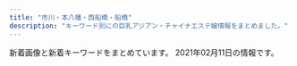 ```yaml
---
title: "市川・本八幡・西船橋・船橋"
description: "キーワード別にの巨乳アジアン・チャイナエステ嬢情報をまとめました。"
---
```


新着画像と新着キーワードをまとめています。
2021年02月11日の情報です。

<DmmAffiliateIns />
<KeywordTable
  shops={
    [
    {
        "keywords": {
            "86": 4,
            "85": 2,
            "D": 6,
            "C": 19,
            "87": 6
        },
        "name": "Rainbow\uff5e\u30ec\u30a4\u30f3\u30dc\u30fc\uff5e",
        "station": "JR\u8239\u6a4b\u99c5\u5317\u53e3",
        "url": "http://www.rainbow-relax.xyz/",
        "img_links": [
            "http://www.rainbow-relax.xyz/images/slider/3.jpg",
            "http://www.rainbow-relax.xyz/files/001.jpg",
            "http://www.rainbow-relax.xyz/files/003-02.jpg",
            "http://www.rainbow-relax.xyz/files/002.jpg",
            "http://www.rainbow-relax.xyz/files/005.jpg",
            "http://www.rainbow-relax.xyz/img/tel.png",
            "http://www.rainbow-relax.xyz/img/pickup.jpg",
            "http://www.rainbow-relax.xyz/img/ttl_news.png",
            "http://www.rainbow-relax.xyz/files/002-02.jpg",
            "http://www.rainbow-relax.xyz/files/003.jpg",
            "http://www.rainbow-relax.xyz/files/006-02.jpg",
            "http://www.rainbow-relax.xyz/files/004-02.jpg",
            "http://www.rainbow-relax.xyz/img/btn_side_mobile.jpg",
            "http://www.rainbow-relax.xyz/files/005-02.jpg",
            "http://www.rainbow-relax.xyz/files/004.jpg",
            "http://www.rainbow-relax.xyz/files/001-02.jpg",
            "http://www.rainbow-relax.xyz/images/slider/2.jpg",
            "http://www.rainbow-relax.xyz/files/006.jpg",
            "http://www.rainbow-relax.xyz/images/slider/1.jpg",
            "http://www.rainbow-relax.xyz/img/goback.jpg",
            "http://www.rainbow-relax.xyz/img/ttl_info.png"
        ]
    },
    {
        "keywords": {
            "89": 2,
            "C": 4,
            "\u30bb\u30af\u30b7\u30fc": 36,
            "87": 14,
            "E": 2,
            "D": 16,
            "86": 6
        },
        "station": "JR\u8239\u6a4b\u99c5\u5317\u53e3",
        "img_links": [
            "http://www.sexy.relaxjp.info/files/034-02.jpg",
            "http://www.sexy.relaxjp.info/photo_news/upimg/931085f753b39c3781_0.jpg",
            "http://www.sexy.relaxjp.info/files/030-02.jpg",
            "http://www.sexy.relaxjp.info/photo_news/upimg/584825f4892b894a55_0.jpg",
            "http://www.sexy.relaxjp.info/files/023.jpg",
            "http://www.sexy.relaxjp.info/photo_news/upimg/231245f6c12b65e43e_0.jpg",
            "http://www.sexy.relaxjp.info/files/030.jpg",
            "http://www.sexy.relaxjp.info/files/033-02.jpg",
            "http://www.sexy.relaxjp.info/files/033.jpg",
            "http://www.sexy.relaxjp.info/images/foot01.jpg",
            "http://www.sexy.relaxjp.info/photo_news/upimg/592295fab519ba4757_1.jpg",
            "http://www.sexy.relaxjp.info/files/024.jpg",
            "http://www.sexy.relaxjp.info/files/002-03.jpg",
            "http://www.sexy.relaxjp.info/files/024-02.jpg",
            "http://www.sexy.relaxjp.info/photo_news/upimg/356735f322adb3e22f_1.jpg",
            "http://www.sexy.relaxjp.info/photo_news/upimg/113795f6d744eb4b28_1.jpg",
            "http://www.sexy.relaxjp.info/files/036-03.jpg",
            "http://www.sexy.relaxjp.info/images/m-head01.jpg",
            "http://www.sexy.relaxjp.info/files/023-02.jpg",
            "http://www.sexy.relaxjp.info/files/034-03.jpg",
            "http://www.sexy.relaxjp.info/images/m-top004.jpg",
            "http://www.sexy.relaxjp.info/images/m-top003.jpg",
            "http://www.sexy.relaxjp.info/files/037-03.jpg",
            "http://www.sexy.relaxjp.info/photo_news/upimg/113795f6d744eb4b28_0.jpg",
            "http://www.sexy.relaxjp.info/files/002-02.jpg",
            "http://www.sexy.relaxjp.info/images/m-top010.jpg",
            "http://www.sexy.relaxjp.info/files/002.jpg",
            "http://www.sexy.relaxjp.info/photo_news/upimg/378095fc48d072d81b_0.jpg",
            "http://www.sexy.relaxjp.info/files/036.jpg",
            "http://www.sexy.relaxjp.info/files/035.jpg",
            "http://www.sexy.relaxjp.info/files/037-02.jpg",
            "http://www.sexy.relaxjp.info/images/m-top009.jpg",
            "http://www.sexy.relaxjp.info/files/003.jpg",
            "http://www.sexy.relaxjp.info/files/024-03.jpg",
            "http://www.sexy.relaxjp.info/files/003-02.jpg",
            "http://www.sexy.relaxjp.info/photo_news/upimg/660875fbe0c393f4a1_0.jpg",
            "http://www.sexy.relaxjp.info/photo_news/upimg/584825f4892b894a55_1.jpg",
            "http://www.sexy.relaxjp.info/files/035-02.jpg",
            "http://www.sexy.relaxjp.info/images/call.png",
            "http://www.sexy.relaxjp.info/photo_news/upimg/280145f3df2b56ca0b_0.jpg",
            "http://www.sexy.relaxjp.info/files/011.jpg",
            "http://www.sexy.relaxjp.info/files/011-02.jpg",
            "http://www.sexy.relaxjp.info/files/030-03.jpg",
            "http://www.sexy.relaxjp.info/files/036-02.jpg",
            "http://www.sexy.relaxjp.info/files/003-03.jpg",
            "http://www.sexy.relaxjp.info/files/034.jpg",
            "http://www.sexy.relaxjp.info/files/037.jpg",
            "http://www.sexy.relaxjp.info/files/033-03.jpg",
            "http://www.sexy.relaxjp.info/files/035-03.jpg",
            "http://www.sexy.relaxjp.info/files/023-03.jpg",
            "http://www.sexy.relaxjp.info/files/011-03.jpg",
            "http://www.sexy.relaxjp.info/photo_news/upimg/931085f753b39c3781_1.jpg"
        ],
        "url": "http://www.sexy.relaxjp.info/",
        "name": "Sexy Love \uff5e\u30bb\u30af\u30b7\u30fc\u30e9\u30d6\uff5e"
    },
    {
        "station": "JR\u672c\u516b\u5e61\u99c5\u5317\u53e3",
        "keywords": {},
        "img_links": [
            "http://yelaixang.sweet-relaxation.com/img/slick/sl-6.jpg",
            "http://yelaixang.sweet-relaxation.com/img/cast/miki-02.jpg",
            "http://yelaixang.sweet-relaxation.com/img/cast/miki-03.jpg",
            "http://yelaixang.sweet-relaxation.com/img/slick/sl-3.jpg",
            "http://yelaixang.sweet-relaxation.com/img/cast/yuri-03.jpg",
            "http://yelaixang.sweet-relaxation.com/img/cast/yuki-03.jpg",
            "http://yelaixang.sweet-relaxation.com/img/cast/miki-01.jpg",
            "http://yelaixang.sweet-relaxation.com/img/interior/in_corridor.jpg",
            "http://yelaixang.sweet-relaxation.com/img/cast/nana-02.jpg",
            "http://yelaixang.sweet-relaxation.com/img/cast/yuki-02.jpg",
            "http://yelaixang.sweet-relaxation.com/img/slick/sl-7.jpg",
            "http://yelaixang.sweet-relaxation.com/img/cast/yuri-01.jpg",
            "http://yelaixang.sweet-relaxation.com/img/interior/in_lobby.jpg",
            "http://yelaixang.sweet-relaxation.com/img/cast/yuri-02.jpg",
            "http://yelaixang.sweet-relaxation.com/img/cast/nana-03.jpg",
            "http://yelaixang.sweet-relaxation.com/img/cast/nana-01.jpg",
            "http://yelaixang.sweet-relaxation.com/img/slick/sl-4.jpg",
            "http://yelaixang.sweet-relaxation.com/img/cast/yuki-01.jpg",
            "http://yelaixang.sweet-relaxation.com/img/slick/sl-2.jpg",
            "http://yelaixang.sweet-relaxation.com/img/slick/sl-1.jpg",
            "http://yelaixang.sweet-relaxation.com/img/slick/sl-5.jpg"
        ],
        "name": "\u591c\u6765\u9999\uff5eYe Lai Xang\uff5e",
        "url": "http://yelaixang.sweet-relaxation.com/"
    },
    {
        "img_links": [
            "http://cute-heart.jpn.cm/photos/sites/64/2020/12/2020121002554723.jpg",
            "http://cute-heart.jpn.cm/images/line.png",
            "http://cute-heart.jpn.cm/photos/sites/64/2021/02/202102010220351.jpg",
            "http://cute-heart.jpn.cm/images/1.png",
            "http://cute-heart.jpn.cm/images/3.png",
            "http://cute-heart.jpn.cm/images/s_news.png",
            "http://cute-heart.jpn.cm/photos/sites/64/2020/11/2020111706430545.jpg",
            "http://cute-heart.jpn.cm/photos/sites/64/2020/11/2020111706430286.jpg",
            "http://cute-heart.jpn.cm/images/s_staff1.png",
            "http://cute-heart.jpn.cm/photos/sites/64/2020/11/2020111706430319.jpg",
            "http://cute-heart.jpn.cm/images/top.png",
            "http://cute-heart.jpn.cm/images/barProfile02.png",
            "http://cute-heart.jpn.cm/photos/sites/64/2020/11/2020111706430450.jpg",
            "http://cute-heart.jpn.cm/photos/sites/64/2020/11/2020111707253158.jpg",
            "http://cute-heart.jpn.cm/images/2.png",
            "http://cute-heart.jpn.cm/images/s_play-movie.png",
            "http://cute-heart.jpn.cm/images/mobile.png",
            "http://cute-heart.jpn.cm/images/s_staff.png",
            "http://cute-heart.jpn.cm/photos/sites/64/2021/02/2021020104394095.jpg",
            "http://cute-heart.jpn.cm/photos/sites/64/2021/02/2021020104393929.jpg",
            "http://cute-heart.jpn.cm/images/s_pick.png"
        ],
        "keywords": {
            "D": 16,
            "89": 10,
            "87": 16,
            "F": 4,
            "85": 2,
            "E": 14,
            "86": 2,
            "92": 4,
            "C": 16
        },
        "station": "\u897f\u8239\u6a4b\u99c5\u5317\u53e3",
        "name": "\u30ad\u30e5\u30fc\u30c8\u30cf\u30fc\u30c8",
        "url": "http://cute-heart.jpn.cm/"
    },
    {
        "img_links": [
            "http://www.diamond.mesthe.com/files/004-02.jpg",
            "http://www.diamond.mesthe.com/files/003-02.jpg",
            "http://www.diamond.mesthe.com/images/slider/3.jpg",
            "http://www.diamond.mesthe.com/files/002.jpg",
            "http://www.diamond.mesthe.com/img/ttl_info.png",
            "http://www.diamond.mesthe.com/img/goback.jpg",
            "http://www.diamond.mesthe.com/files/004.jpg",
            "http://www.diamond.mesthe.com/img/tel.png",
            "http://www.diamond.mesthe.com/img/top_option01.jpg",
            "http://www.diamond.mesthe.com/files/002-02.jpg",
            "http://www.diamond.mesthe.com/files/003.jpg",
            "http://www.diamond.mesthe.com/files/001-02.jpg",
            "http://www.diamond.mesthe.com/img/top_option04.jpg",
            "http://www.diamond.mesthe.com/img/ttl_news.png",
            "http://www.diamond.mesthe.com/images/slider/1.jpg",
            "http://www.diamond.mesthe.com/files/001.jpg",
            "http://www.diamond.mesthe.com/img/ttl_therapist.png",
            "http://www.diamond.mesthe.com/img/pickup.jpg",
            "http://www.diamond.mesthe.com/img/btn_blog.png",
            "http://www.diamond.mesthe.com/img/top_option03.jpg",
            "http://www.diamond.mesthe.com/images/slider/2.jpg",
            "http://www.diamond.mesthe.com/img/btn_side_mobile.jpg"
        ],
        "keywords": {
            "C": 13,
            "88": 2,
            "D": 6,
            "86": 2,
            "87": 4
        },
        "name": "\u30c0\u30a4\u30e4\u30e2\u30f3\u30c9",
        "url": "http://www.diamond.mesthe.com/",
        "station": "JR\u897f\u8239\u6a4b\u99c5\u5357\u53e3"
    },
    {
        "name": "COCO",
        "station": "\u8239\u6a4b\u99c5\u5317\u53e3",
        "keywords": {},
        "url": "https://co.aoaoeo.com/",
        "img_links": []
    },
    {
        "img_links": [
            "http://hinata.relaxnabi.com/css/button.jpg",
            "http://hinata.relaxnabi.com/css/osusume38.jpg",
            "http://hinata.relaxnabi.com/css/staff/staff-08.jpg",
            "http://hinata.relaxnabi.com/css/staff/staff17.jpg",
            "http://hinata.relaxnabi.com/css/left.jpg",
            "http://hinata.relaxnabi.com/css/staff/staff00001-a.jpg",
            "http://hinata.relaxnabi.com/css/staff/staff00003-a.jpg",
            "http://hinata.relaxnabi.com/css/staff/staff-06-a.jpg",
            "http://hinata.relaxnabi.com/css/tel01.png",
            "http://hinata.relaxnabi.com/css/right.jpg",
            "http://hinata.relaxnabi.com/css/nav/sub-004.jpg",
            "http://hinata.relaxnabi.com/css/nav/sub-002.jpg",
            "http://hinata.relaxnabi.com/css/nav/sub-005.jpg",
            "http://hinata.relaxnabi.com/css/staff/staff00004.jpg",
            "http://hinata.relaxnabi.com/css/staff/staff00003.jpg",
            "http://hinata.relaxnabi.com/css/staff/staff-007-a.jpg",
            "http://hinata.relaxnabi.com/css/nav/nav-006.jpg",
            "http://hinata.relaxnabi.com/css/staff/staff17-a.jpg",
            "http://hinata.relaxnabi.com/css/staff/staff15.jpg",
            "http://hinata.relaxnabi.com/css/staff/staff00004-a.jpg",
            "http://hinata.relaxnabi.com/css/nav/nav-002.jpg",
            "http://hinata.relaxnabi.com/css/nav/nav-005.jpg",
            "http://hinata.relaxnabi.com/css/staff/staff-06.jpg",
            "http://hinata.relaxnabi.com/css/staff/staff-007.jpg",
            "http://hinata.relaxnabi.com/css/top02.jpg",
            "http://hinata.relaxnabi.com/css/main-left02.jpg",
            "http://hinata.relaxnabi.com/css/nav/sub-003.jpg",
            "http://hinata.relaxnabi.com/css/nav/sub-006.jpg",
            "http://hinata.relaxnabi.com/css/staff/staff00001.jpg",
            "http://hinata.relaxnabi.com/css/staff/staff15-a.jpg",
            "http://hinata.relaxnabi.com/css/nav/sub-001.jpg",
            "http://hinata.relaxnabi.com/css/staff/staff-08-a.jpg",
            "http://hinata.relaxnabi.com/css/nav/nav-003.jpg",
            "http://hinata.relaxnabi.com/css/nav/nav-004.jpg",
            "http://hinata.relaxnabi.com/css/girls001.jpg",
            "http://hinata.relaxnabi.com/img/tiaowen.png",
            "http://hinata.relaxnabi.com/css/nav/nav-001.jpg",
            "http://hinata.relaxnabi.com/css/main-left03.jpg"
        ],
        "keywords": {
            "90": 2,
            "D": 1,
            "C": 4,
            "86": 2,
            "93": 1,
            "E": 5,
            "89": 1,
            "92": 2
        },
        "name": "\u6696 \uff5eHinata\uff5e",
        "url": "http://hinata.relaxnabi.com/",
        "station": "JR\u8239\u6a4b\u99c5\u5317\u53e3"
    },
    {
        "name": "\u30d5\u30e9\u30ef\u30fc",
        "img_links": [
            "http://likiluto.xyz/style/images/nav-sys.jpg",
            "http://likiluto.xyz/style/images/t2.png",
            "http://likiluto.xyz/style/images/nav2-sta.png",
            "http://likiluto.xyz/uploads/201229/1-201229152000Y5.jpg",
            "http://likiluto.xyz/uploads/210112/1-210112092540164.jpg",
            "http://likiluto.xyz/style/images/s-bian.png",
            "http://likiluto.xyz/uploads/210112/1-2101120920292M.jpg",
            "http://likiluto.xyz/style/images/t3.png",
            "http://likiluto.xyz/style/images/t6.jpg",
            "http://likiluto.xyz/style/images/sys.jpg",
            "http://likiluto.xyz/uploads/210112/1-210112092150b1.jpg",
            "http://likiluto.xyz/style/images/index-miru_06.jpg",
            "http://likiluto.xyz/style/images/t4.jpg",
            "http://likiluto.xyz/style/images/index-miru_03.jpg",
            "http://likiluto.xyz/style/images/index-miru_18.jpg",
            "http://likiluto.xyz/uploads/210112/1-21011209234CV.jpg"
        ],
        "station": "JR\u672c\u516b\u5e61\u99c5\u5357\u53e3",
        "url": "http://likiluto.xyz/",
        "keywords": {}
    },
    {
        "url": "http://iyashinomori.dnsfor.me/",
        "img_links": [
            "http://iyashinomori.dnsfor.me/images/masmises.jpg",
            "http://iyashinomori.dnsfor.me/images/iyashi_qr.png",
            "http://iyashinomori.dnsfor.me/images/aya2.jpg",
            "http://iyashinomori.dnsfor.me/images/rinn.jpg",
            "http://iyashinomori.dnsfor.me/images/ami.jpg",
            "http://iyashinomori.dnsfor.me/images/nav-staff.jpg",
            "http://iyashinomori.dnsfor.me/images/lanmu-c_03.jpg",
            "http://iyashinomori.dnsfor.me/images/massaji.jpg",
            "http://iyashinomori.dnsfor.me/images/mari.jpg",
            "http://iyashinomori.dnsfor.me/images/nako.jpeg",
            "http://iyashinomori.dnsfor.me/images/nav-job.jpg",
            "http://iyashinomori.dnsfor.me/images/akasuri.jpg",
            "http://iyashinomori.dnsfor.me/images/aroma.jpg",
            "http://iyashinomori.dnsfor.me/images/mas-de.jpg",
            "http://iyashinomori.dnsfor.me/images/main_09.jpg",
            "http://iyashinomori.dnsfor.me/images/anna.jpg"
        ],
        "name": "\u7652\u3057\u306e\u68ee",
        "keywords": {},
        "station": "JR\u897f\u8239\u6a4b\u99c5\u5317\u53e3"
    },
    {
        "name": "Ariel\u30fb\u30a2\u30ea\u30a8\u30eb",
        "station": "\u897f\u8239\u6a4b\u99c5\u5357\u53e3",
        "url": "http://ariel.esthe.me/",
        "img_links": [
            "http://ariel.esthe.me/images/top.jpg",
            "http://ariel.esthe.me/photos/sites/12/2020/02/2020021301200345.jpg",
            "http://ariel.esthe.me/photos/sites/12/2020/12/2020121003131710.jpg",
            "http://ariel.esthe.me/images/s_face.jpg",
            "http://ariel.esthe.me/images/s_news.jpg",
            "http://ariel.esthe.me/images/1.png",
            "http://ariel.esthe.me/photos/sites/12/2021/02/2021020104462234.jpg",
            "http://ariel.esthe.me/images/mobile.jpg",
            "http://ariel.esthe.me/images/side_line.jpg",
            "http://ariel.esthe.me/photos/sites/12/2021/02/2021020101502944.jpg",
            "http://ariel.esthe.me/images/room4.jpg",
            "http://ariel.esthe.me/images/news_bj1.jpg",
            "http://ariel.esthe.me/photos/sites/12/2020/02/2020020706565079.jpg",
            "http://ariel.esthe.me/photos/sites/12/2020/04/2020043002103799.jpg",
            "http://ariel.esthe.me/photos/sites/12/2021/02/2021020104543098.jpg",
            "http://ariel.esthe.me/photos/sites/12/2020/04/2020040102413576.jpg",
            "http://ariel.esthe.me/photos/sites/12/2020/02/2020020706451396.jpg",
            "http://ariel.esthe.me/images/room3.jpg",
            "http://ariel.esthe.me/images/end.png",
            "http://ariel.esthe.me/photos/sites/12/2020/02/2020020706564687.jpg",
            "http://ariel.esthe.me/images/s_movie.jpg",
            "http://ariel.esthe.me/images/room2.jpg",
            "http://ariel.esthe.me/images/s_staff.jpg",
            "http://ariel.esthe.me/images/room1.jpg"
        ],
        "keywords": {
            "C": 43,
            "83": 18,
            "F": 43,
            "\u5de8\u4e73": 3,
            "85": 54,
            "90": 7,
            "D": 54,
            "G": 7,
            "\u4e73": 3,
            "88": 18,
            "84": 18,
            "93": 7,
            "E": 18,
            "89": 18
        }
    },
    {
        "keywords": {},
        "img_links": [
            "http://tubakihime.link/_src/51831241/wechatimg145.jpg",
            "http://tubakihime.link/_src/51831235/wechatimg146_20210209143323225.jpg",
            "http://tubakihime.link/_src/49749211/_k3_4082.jpg",
            "http://tubakihime.link/_src/49749272/navinavi_01.png",
            "http://tubakihime.link/_src/51831239/wechatimg144.jpg",
            "http://tubakihime.link/_src/49749257/slider5_20201209160139125.jpg",
            "http://tubakihime.link/_src/51831231/wechatimg145.jpg",
            "http://tubakihime.link/_src/51831232/wechatimg144.jpg",
            "http://tubakihime.link/_src/49749277/cam.jpg",
            "http://tubakihime.link/_src/49749301/slider1_20201209160139057.jpg",
            "http://tubakihime.link/_src/49749274/navinavi_02.png",
            "http://tubakihime.link/_src/49749300/slider3_20201209160139119.jpg",
            "http://tubakihime.link/_src/51831233/wechatimg146_20210209143323225.jpg",
            "http://tubakihime.link/_src/51831237/wechatimg146_20210209143323225.jpg",
            "http://tubakihime.link/_src/51831240/wechatimg144.jpg",
            "http://tubakihime.link/_src/51831242/wechatimg145.jpg",
            "http://tubakihime.link/_src/49749213/wechatimg198_20190126093224863.jpg",
            "http://tubakihime.link/_src/51831243/wechatimg145.jpg",
            "http://tubakihime.link/_src/51831236/wechatimg146_20210209143323225.jpg",
            "http://tubakihime.link/_src/49749276/cam.jpg",
            "http://tubakihime.link/_src/49749299/slider2_20201209160139115.jpg",
            "http://tubakihime.link/_src/51831238/wechatimg144.jpg"
        ],
        "station": "JR\u8239\u6a4b\u99c5\u5357\u30ed",
        "url": "http://tubakihime.link/",
        "name": "\u304a\u5e30\u308ababy"
    },
    {
        "name": "OLIVE",
        "url": "http://olive.est.cm/",
        "station": "JR\u8239\u6a4b\u99c5\u5317\u53e3",
        "img_links": [
            "http://olive.est.cm/images/newface1.jpg",
            "http://olive.est.cm/images/room2.jpg",
            "http://olive.est.cm/images/mobile.png",
            "http://olive.est.cm/photos/sites/79/2021/01/2021012916461859.jpg",
            "http://olive.est.cm/photos/sites/79/2020/12/2020122818422114.jpg",
            "http://olive.est.cm/photos/sites/79/2021/01/2021012916461110.jpg",
            "http://olive.est.cm/images/room1.jpg",
            "http://olive.est.cm/photos/sites/79/2021/02/2021021016305960.png",
            "http://olive.est.cm/images/girl-z1.jpg",
            "http://olive.est.cm/images/link1.jpg",
            "http://olive.est.cm/images/room5.jpg",
            "http://olive.est.cm/photos/sites/79/2021/01/202101291707369.jpg",
            "http://olive.est.cm/images/staff01.jpg",
            "http://olive.est.cm/images/top.jpg",
            "http://olive.est.cm/photos/sites/79/2021/01/2021012917072920.jpg",
            "http://olive.est.cm/photos/sites/79/2020/12/2020121917122426.jpg",
            "http://olive.est.cm/images/girl-z2.jpg",
            "http://olive.est.cm/images/room3.jpg",
            "http://olive.est.cm/images/room4.jpg",
            "http://olive.est.cm/images/top1.jpg",
            "http://olive.est.cm/photos/sites/79/2021/02/2021021016310523.png",
            "http://olive.est.cm/images/s_news.jpg",
            "http://olive.est.cm/images/room6.jpg"
        ],
        "keywords": {
            "C": 21,
            "E": 2,
            "86": 1,
            "F": 1,
            "\u80f8": 3,
            "87": 2,
            "D": 2,
            "85": 2
        }
    },
    {
        "url": "http://p-lady.work/",
        "station": "JR\u897f\u8239\u6a4b\u99c5\u5357\u53e3",
        "img_links": [
            "http://p-lady.work/images/6.jpg",
            "http://p-lady.work/img/mimi1.jpg",
            "http://p-lady.work/staff/rena.jpg",
            "http://p-lady.work/images/27.jpg",
            "http://p-lady.work/staff/koi.jpg",
            "http://p-lady.work/images/10.jpg",
            "http://p-lady.work/images/interior_t.jpg",
            "http://p-lady.work/images/37.jpg",
            "http://p-lady.work/staff/reiko.jpg",
            "http://p-lady.work/images/18.jpg",
            "http://p-lady.work/images/head.jpg",
            "http://p-lady.work/staff/yuyu.jpg",
            "http://p-lady.work/img/miyu1.jpg",
            "http://p-lady.work/staff/nana.jpg",
            "http://p-lady.work/images/ac1.jpg",
            "http://p-lady.work/images/17.jpg",
            "http://p-lady.work/images/2.jpg",
            "http://p-lady.work/images/rec2.jpg",
            "http://p-lady.work/img/nanami1.jpg",
            "http://p-lady.work/images/s1.png",
            "http://p-lady.work/staff/risa.jpg",
            "http://p-lady.work/images/26.jpg",
            "http://p-lady.work/images/36.jpg",
            "http://p-lady.work/staff/riri.jpg",
            "http://p-lady.work/images/32.jpg",
            "http://p-lady.work/img/riri1.jpg",
            "http://p-lady.work/images/21.jpg",
            "http://p-lady.work/img/kurumi1.jpg",
            "http://p-lady.work/staff/zara.jpg",
            "http://p-lady.work/images/33.jpg",
            "http://p-lady.work/images/int2.jpg",
            "http://p-lady.work/images/rec1.jpg",
            "http://p-lady.work/images/7.jpg",
            "http://p-lady.work/img/mirai1.jpg",
            "http://p-lady.work/staff/rika.jpg",
            "http://p-lady.work/img/nami1.jpg",
            "http://p-lady.work/images/news.jpg",
            "http://p-lady.work/images/tg.jpg",
            "http://p-lady.work/images/29.jpg",
            "http://p-lady.work/img/risa1.jpg",
            "http://p-lady.work/images/25.jpg",
            "http://p-lady.work/images/sys.jpg",
            "http://p-lady.work/staff/mirai.jpg",
            "http://p-lady.work/images/staff_t.jpg",
            "http://p-lady.work/images/5.jpg",
            "http://p-lady.work/staff/saki.jpg",
            "http://p-lady.work/images/16.jpg",
            "http://p-lady.work/images/15.jpg",
            "http://p-lady.work/img/runa1.jpg",
            "http://p-lady.work/img/yui1.jpg",
            "http://p-lady.work/images/28.jpg",
            "http://p-lady.work/staff/anna.jpg",
            "http://p-lady.work/staff/eri.jpg",
            "http://p-lady.work/staff/runa.jpg",
            "http://p-lady.work/staff/nami.jpg",
            "http://p-lady.work/img/zara1.jpg",
            "http://p-lady.work/img/reiko1.jpg",
            "http://p-lady.work/img/eri1.jpg",
            "http://p-lady.work/staff/mimi.jpg",
            "http://p-lady.work/images/23.jpg",
            "http://p-lady.work/img/koi1.jpg",
            "http://p-lady.work/staff/miyu.jpg",
            "http://p-lady.work/img/nana1.jpg",
            "http://p-lady.work/images/35.jpg",
            "http://p-lady.work/img/yuyu1.jpg",
            "http://p-lady.work/images/int1.jpg",
            "http://p-lady.work/img/saki1.jpg",
            "http://p-lady.work/staff/kurumi.jpg",
            "http://p-lady.work/img/rika1.jpg",
            "http://p-lady.work/img/rena1.jpg",
            "http://p-lady.work/images/3.jpg",
            "http://p-lady.work/staff/yui.jpg",
            "http://p-lady.work/staff/nanami.jpg",
            "http://p-lady.work/img/anna1.jpg",
            "http://p-lady.work/images/30.jpg",
            "http://p-lady.work/images/20.jpg"
        ],
        "keywords": {},
        "name": "\u4e03\u5f69"
    },
    {
        "name": "\u30d4\u30f3\u30af\u30ed\u30fc\u30ba",
        "img_links": [
            "http://es-cupid.work/_src/52259832/navi_04.png",
            "http://es-cupid.work/_src/52347831/wechatimg1948_20210209180404772.jpg",
            "http://es-cupid.work/_src/52259806/wechatimg1796.jpg",
            "http://es-cupid.work/_src/52259816/cam.png",
            "http://es-cupid.work/_src/52259828/navi_02.png",
            "http://es-cupid.work/_src/52259802/wechatimg1797.jpg",
            "http://es-cupid.work/_src/53013725/wechatimg156_20201204121933737.jpg",
            "http://es-cupid.work/_src/52259782/navi_05.png",
            "http://es-cupid.work/_src/52259848/wechatimg24_20210209180404719.jpg",
            "http://es-cupid.work/_src/52259853/wechatimg59.jpg",
            "http://es-cupid.work/_src/52259842/wechatimg1797.jpg",
            "http://es-cupid.work/_src/52259859/wechatimg60.jpg",
            "http://es-cupid.work/_src/52259780/navi_04.png",
            "http://es-cupid.work/_src/52347828/wechatimg1948_20210209180404772.jpg",
            "http://es-cupid.work/_src/52259837/slider1.jpg",
            "http://es-cupid.work/_src/52259815/slider3.jpg",
            "http://es-cupid.work/_src/52259772/slider1.jpg",
            "http://es-cupid.work/_src/52259800/dscf1336.jpg",
            "http://es-cupid.work/_src/52259808/wechatimg24_20210209180404719.jpg",
            "http://es-cupid.work/_src/52259838/slider2.jpg",
            "http://es-cupid.work/_src/52259814/slider2.jpg",
            "http://es-cupid.work/_src/53013741/wechatimg1478_20210209180404742.jpg",
            "http://es-cupid.work/_src/52259830/navi_03.png",
            "http://es-cupid.work/_src/52259778/navi_03.png",
            "http://es-cupid.work/_src/52259776/navi_02.png",
            "http://es-cupid.work/_src/52259834/navi_05.png",
            "http://es-cupid.work/_src/52259804/421609049373_.pic.jpg",
            "http://es-cupid.work/_src/52259798/_x1m6343.jpg",
            "http://es-cupid.work/_src/52259844/421609049373_.pic.jpg",
            "http://es-cupid.work/_src/52259857/wechatimg58.jpg",
            "http://es-cupid.work/_src/53013600/wechatimg1478_20210209180404742.jpg",
            "http://es-cupid.work/_src/52259855/wechatimg61.jpg",
            "http://es-cupid.work/_src/52259774/navi_01.png",
            "http://es-cupid.work/_src/53013598/wechatimg156_20201204121933737.jpg",
            "http://es-cupid.work/_src/52259839/slider3.jpg",
            "http://es-cupid.work/_src/52259846/wechatimg1796.jpg",
            "http://es-cupid.work/_src/52259826/navi_01.png"
        ],
        "station": "JR\u897f\u8239\u6a4b\u99c5\u5357\u53e3",
        "url": "http://es-cupid.work/",
        "keywords": {}
    },
    {
        "keywords": {
            "C": 2,
            "87": 14,
            "86": 4,
            "D": 16
        },
        "station": "JR\u897f\u8239\u6a4b\u99c5\u5357\u53e3",
        "url": "http://www.relax-honey.info/",
        "name": "Honey",
        "img_links": [
            "http://www.relax-honey.info/images/s_staff.jpg",
            "http://www.relax-honey.info/files/061-02.jpg",
            "http://www.relax-honey.info/files/065-02.jpg",
            "http://www.relax-honey.info/files/069-03.jpg",
            "http://www.relax-honey.info/files/071-03.jpg",
            "http://www.relax-honey.info/files/006-03.jpg",
            "http://www.relax-honey.info/files/006-02.jpg",
            "http://www.relax-honey.info/images/s_info.jpg",
            "http://www.relax-honey.info/images/s_pick.jpg",
            "http://www.relax-honey.info/files/021-02.jpg",
            "http://www.relax-honey.info/images/slider/3.jpg",
            "http://www.relax-honey.info/files/006.jpg",
            "http://www.relax-honey.info/images/nbj3.jpg",
            "http://www.relax-honey.info/files/061-03.jpg",
            "http://www.relax-honey.info/files/071-02.jpg",
            "http://www.relax-honey.info/images/slider/1.jpg",
            "http://www.relax-honey.info/files/057-02.jpg",
            "http://www.relax-honey.info/files/053-03.jpg",
            "http://www.relax-honey.info/files/067.jpg",
            "http://www.relax-honey.info/files/067-03.jpg",
            "http://www.relax-honey.info/files/069-02.jpg",
            "http://www.relax-honey.info/files/057-03.jpg",
            "http://www.relax-honey.info/files/065.jpg",
            "http://www.relax-honey.info/files/021-03.jpg",
            "http://www.relax-honey.info/files/067-02.jpg",
            "http://www.relax-honey.info/files/021.jpg",
            "http://www.relax-honey.info/files/065-03.jpg",
            "http://www.relax-honey.info/files/057.jpg",
            "http://www.relax-honey.info/images/top.jpg",
            "http://www.relax-honey.info/files/053-02.jpg",
            "http://www.relax-honey.info/images/slider/2.jpg",
            "http://www.relax-honey.info/images/1.jpg",
            "http://www.relax-honey.info/images/s_news.jpg",
            "http://www.relax-honey.info/images/mobile.jpg",
            "http://www.relax-honey.info/images/end1.jpg",
            "http://www.relax-honey.info/files/053.jpg",
            "http://www.relax-honey.info/files/071.jpg",
            "http://www.relax-honey.info/files/061.jpg",
            "http://www.relax-honey.info/files/069.jpg"
        ]
    },
    {
        "station": "JR\u897f\u8239\u6a4b\u99c5\u5357\u53e3",
        "img_links": [
            "http://t-rakuen.work/img/kiki1.jpg",
            "http://t-rakuen.work/staff/aya.jpg",
            "http://t-rakuen.work/img/miyu1.jpg",
            "http://t-rakuen.work/images/sys2.jpg",
            "http://t-rakuen.work/staff/momo.jpg",
            "http://t-rakuen.work/staff/rara.jpg",
            "http://t-rakuen.work/staff/ruru.jpg",
            "http://t-rakuen.work/img/rena1.jpg",
            "http://t-rakuen.work/img/aki1.jpg",
            "http://t-rakuen.work/staff/rena.jpg",
            "http://t-rakuen.work/img/rika1.jpg",
            "http://t-rakuen.work/images/sys3.jpg",
            "http://t-rakuen.work/staff/ai.jpg",
            "http://t-rakuen.work/staff/rina.jpg",
            "http://t-rakuen.work/staff/aki.jpg",
            "http://t-rakuen.work/staff/riri.jpg",
            "http://t-rakuen.work/staff/rio.jpg",
            "http://t-rakuen.work/img/momo1.jpg",
            "http://t-rakuen.work/img/aya1.jpg",
            "http://t-rakuen.work/img/ai1.jpg",
            "http://t-rakuen.work/staff/risa.jpg",
            "http://t-rakuen.work/staff/haru.jpg",
            "http://t-rakuen.work/staff/nami.jpg",
            "http://t-rakuen.work/images/staff_t.jpg",
            "http://t-rakuen.work/staff/ayaka.jpg",
            "http://t-rakuen.work/img/haruna1.jpg",
            "http://t-rakuen.work/img/koko1.jpg",
            "http://t-rakuen.work/images/interior_t.jpg",
            "http://t-rakuen.work/img/yumi1.jpg",
            "http://t-rakuen.work/staff/nazuki.jpg",
            "http://t-rakuen.work/staff/nene.jpg",
            "http://t-rakuen.work/img/mina1.jpg",
            "http://t-rakuen.work/staff/mika.jpg",
            "http://t-rakuen.work/img/nazuki1.jpg",
            "http://t-rakuen.work/img/natumi1.jpg",
            "http://t-rakuen.work/images/news_t.jpg",
            "http://t-rakuen.work/img/ayaka1.jpg",
            "http://t-rakuen.work/staff/kasumi.jpg",
            "http://t-rakuen.work/staff/misaki.jpg",
            "http://t-rakuen.work/staff/koko.jpg",
            "http://t-rakuen.work/img/nami1.jpg",
            "http://t-rakuen.work/staff/mimi.jpg",
            "http://t-rakuen.work/img/miya1.jpg",
            "http://t-rakuen.work/staff/hikaru.jpg",
            "http://t-rakuen.work/images/rec1.jpg",
            "http://t-rakuen.work/staff/miya.jpg",
            "http://t-rakuen.work/images/b2.jpg",
            "http://t-rakuen.work/staff/yuna.jpg",
            "http://t-rakuen.work/staff/haruna.jpg",
            "http://t-rakuen.work/images/b1.jpg",
            "http://t-rakuen.work/img/riri1.jpg",
            "http://t-rakuen.work/images/sys4.jpg",
            "http://t-rakuen.work/img/kasumi1.jpg",
            "http://t-rakuen.work/img/miho1.jpg",
            "http://t-rakuen.work/img/sara1.jpg",
            "http://t-rakuen.work/img/emi1.jpg",
            "http://t-rakuen.work/img/mika1.jpg",
            "http://t-rakuen.work/img/kasumi2.jpg",
            "http://t-rakuen.work/img/ruru1.jpg",
            "http://t-rakuen.work/img/nao1.jpg",
            "http://t-rakuen.work/staff/rei.jpg",
            "http://t-rakuen.work/img/mimi1.jpg",
            "http://t-rakuen.work/img/misaki1.jpg",
            "http://t-rakuen.work/images/news.png",
            "http://t-rakuen.work/staff/kiki.jpg",
            "http://t-rakuen.work/staff/miyu.jpg",
            "http://t-rakuen.work/img/kumi1.jpg",
            "http://t-rakuen.work/staff/rika.jpg",
            "http://t-rakuen.work/staff/mina.jpg",
            "http://t-rakuen.work/images/int1.png",
            "http://t-rakuen.work/images/head.jpg",
            "http://t-rakuen.work/staff/nao.jpg",
            "http://t-rakuen.work/staff/natumi.jpg",
            "http://t-rakuen.work/staff/nana.jpg",
            "http://t-rakuen.work/img/rei1.jpg",
            "http://t-rakuen.work/img/yuyu1.jpg",
            "http://t-rakuen.work/img/nene1.jpg",
            "http://t-rakuen.work/images/rec2.jpg",
            "http://t-rakuen.work/img/risa1.jpg",
            "http://t-rakuen.work/img/haru1.jpg",
            "http://t-rakuen.work/staff/emi.jpg",
            "http://t-rakuen.work/img/hikaru1.jpg",
            "http://t-rakuen.work/staff/yuyu.jpg",
            "http://t-rakuen.work/img/rina1.jpg",
            "http://t-rakuen.work/staff/yumi.jpg",
            "http://t-rakuen.work/img/rio1.jpg",
            "http://t-rakuen.work/images/int2.png",
            "http://t-rakuen.work/staff/miho.jpg",
            "http://t-rakuen.work/img/rara1.jpg",
            "http://t-rakuen.work/staff/kumi.jpg",
            "http://t-rakuen.work/img/yuna1.jpg",
            "http://t-rakuen.work/img/nana1.jpg"
        ],
        "name": "\u53f0\u5317\u697d\u5712",
        "url": "http://t-rakuen.work/",
        "keywords": {}
    },
    {
        "url": "http://www.aya-aroma.com/",
        "keywords": {
            "84": 3,
            "C": 6,
            "87": 3,
            "86": 12,
            "D": 9
        },
        "station": "JR\u5e02\u5ddd\u99c5\u5357\u53e3",
        "img_links": [
            "http://www.aya-aroma.com/files/010.jpg",
            "http://www.aya-aroma.com/files/008-03.jpg",
            "http://www.aya-aroma.com/files/008.jpg",
            "http://www.aya-aroma.com/images/mobile.jpg",
            "http://www.aya-aroma.com/files/002-03.jpg",
            "http://www.aya-aroma.com/images/melmaga.jpg",
            "http://www.aya-aroma.com/files/010-02.jpg",
            "http://www.aya-aroma.com/files/010-03.jpg",
            "http://www.aya-aroma.com/images/backlistbtn.png",
            "http://www.aya-aroma.com/images/concept.jpg",
            "http://www.aya-aroma.com/files/001-02.jpg",
            "http://www.aya-aroma.com/files/015-03.jpg",
            "http://www.aya-aroma.com/files/003.jpg",
            "http://www.aya-aroma.com/files/001-03.jpg",
            "http://www.aya-aroma.com/files/002.jpg",
            "http://www.aya-aroma.com/files/008-02.jpg",
            "http://www.aya-aroma.com/files/003-03.jpg",
            "http://www.aya-aroma.com/files/002-02.jpg",
            "http://www.aya-aroma.com/files/015.jpg",
            "http://www.aya-aroma.com/images/coverGirlParts.png",
            "http://www.aya-aroma.com/files/003-02.jpg",
            "http://www.aya-aroma.com/files/001.jpg",
            "http://www.aya-aroma.com/files/015-02.jpg"
        ],
        "name": "\u5f69"
    },
    {
        "url": "http://www.club.relaxjp.info/",
        "keywords": {
            "87": 4,
            "86": 2,
            "D": 5,
            "C": 1
        },
        "name": "\u30d5\u30a7\u30a2\u30ea\u30fc",
        "station": "JR\u672c\u516b\u5e61\u99c5\u5317\u53e3",
        "img_links": [
            "http://www.club.relaxjp.info/images/rec1.png",
            "http://www.club.relaxjp.info/images/int2.png",
            "http://www.club.relaxjp.info/images/mobile.jpg",
            "http://www.club.relaxjp.info/files/006.jpg",
            "http://www.club.relaxjp.info/images/b1.jpg",
            "http://www.club.relaxjp.info/files/007-02.jpg",
            "http://www.club.relaxjp.info/images/interior_t.png",
            "http://www.club.relaxjp.info/images/line.png",
            "http://www.club.relaxjp.info/files/004.jpg",
            "http://www.club.relaxjp.info/files/004-02.jpg",
            "http://www.club.relaxjp.info/files/013-02.jpg",
            "http://www.club.relaxjp.info/files/013.jpg",
            "http://www.club.relaxjp.info/images/ta.jpg",
            "http://www.club.relaxjp.info/images/link_t.png",
            "http://www.club.relaxjp.info/files/009-02.jpg",
            "http://www.club.relaxjp.info/files/009.jpg",
            "http://www.club.relaxjp.info/files/014-02.jpg",
            "http://www.club.relaxjp.info/images/staff_t.png",
            "http://www.club.relaxjp.info/images/rec2.png",
            "http://www.club.relaxjp.info/images/sys2.png",
            "http://www.club.relaxjp.info/images/b2.jpg",
            "http://www.club.relaxjp.info/files/006-02.jpg",
            "http://www.club.relaxjp.info/images/sys3.png",
            "http://www.club.relaxjp.info/images/head.jpg",
            "http://www.club.relaxjp.info/files/014.jpg",
            "http://www.club.relaxjp.info/images/sys1.png",
            "http://www.club.relaxjp.info/files/007.jpg",
            "http://www.club.relaxjp.info/images/int1.png"
        ]
    },
    {
        "station": "JR\u897f\u8239\u6a4b\u99c5\u5357\u53e3",
        "keywords": {
            "C": 7
        },
        "img_links": [
            "http://nishifunabashi.xyz/images/r03.jpg",
            "http://nishifunabashi.xyz/images/yumi1.jpg",
            "http://nishifunabashi.xyz/images/baner.jpg",
            "http://nishifunabashi.xyz/images/m1.jpg",
            "http://nishifunabashi.xyz/images/kina.jpg",
            "http://nishifunabashi.xyz/images/moe1.jpg",
            "http://nishifunabashi.xyz/images/g001.jpg",
            "http://nishifunabashi.xyz/images/n2.jpg",
            "http://nishifunabashi.xyz/images/miu1.jpg",
            "http://nishifunabashi.xyz/images/g33.jpg",
            "http://nishifunabashi.xyz/images/r01.jpg",
            "http://nishifunabashi.xyz/images/miho.jpg",
            "http://nishifunabashi.xyz/images/tite-staff.png",
            "http://nishifunabashi.xyz/images/rie2.jpg",
            "http://nishifunabashi.xyz/images/kina2.jpg",
            "http://nishifunabashi.xyz/images/moe.jpg",
            "http://nishifunabashi.xyz/images/chun3.jpg",
            "http://nishifunabashi.xyz/images/miho2.jpg",
            "http://nishifunabashi.xyz/images/n1.jpg",
            "http://nishifunabashi.xyz/images/sla2.jpg",
            "http://nishifunabashi.xyz/images/rumi2.jpg",
            "http://nishifunabashi.xyz/images/g32.jpg",
            "http://nishifunabashi.xyz/images/g1.jpg",
            "http://nishifunabashi.xyz/images/i1.jpg",
            "http://nishifunabashi.xyz/images/sla1.jpg",
            "http://nishifunabashi.xyz/images/ga.jpg",
            "http://nishifunabashi.xyz/images/newt.png",
            "http://nishifunabashi.xyz/images/kina1.jpg",
            "http://nishifunabashi.xyz/images/i3.jpg",
            "http://nishifunabashi.xyz/images/sla3.jpg",
            "http://nishifunabashi.xyz/images/rumi3.jpg",
            "http://nishifunabashi.xyz/images/g01.jpg",
            "http://nishifunabashi.xyz/images/mio.jpg",
            "http://nishifunabashi.xyz/images/g015.jpg",
            "http://nishifunabashi.xyz/images/mio1.jpg",
            "http://nishifunabashi.xyz/images/n3.jpg",
            "http://nishifunabashi.xyz/images/rie.jpg",
            "http://nishifunabashi.xyz/images/yumi2.jpg",
            "http://nishifunabashi.xyz/images/rie1.jpg",
            "http://nishifunabashi.xyz/images/gat.png",
            "http://nishifunabashi.xyz/images/moe2.jpg",
            "http://nishifunabashi.xyz/images/g0.jpg",
            "http://nishifunabashi.xyz/images/yumi3.jpg",
            "http://nishifunabashi.xyz/images/chun1.jpg",
            "http://nishifunabashi.xyz/images/mio2.jpg",
            "http://nishifunabashi.xyz/images/ga1.jpg",
            "http://nishifunabashi.xyz/images/g15.jpg",
            "http://nishifunabashi.xyz/images/rumi1.jpg",
            "http://nishifunabashi.xyz/images/r04.jpg",
            "http://nishifunabashi.xyz/images/i2.jpg",
            "http://nishifunabashi.xyz/images/mobile.png",
            "http://nishifunabashi.xyz/images/miu.jpg",
            "http://nishifunabashi.xyz/images/pickt.png",
            "http://nishifunabashi.xyz/images/top.png",
            "http://nishifunabashi.xyz/images/chun2.jpg",
            "http://nishifunabashi.xyz/images/r02.jpg",
            "http://nishifunabashi.xyz/images/m2.jpg"
        ],
        "url": "http://nishifunabashi.xyz/",
        "name": "\u82b1\u706b"
    },
    {
        "img_links": [
            "http://f-clover.net/images/room3.jpg",
            "http://f-clover.net/images/g5.jpg",
            "http://f-clover.net/images/index1.jpg",
            "http://f-clover.net/images/yu.jpg",
            "http://f-clover.net/images/room8.jpg",
            "http://f-clover.net/images/risa.jpg",
            "http://f-clover.net/images/room1.jpg",
            "http://f-clover.net/images/flash2.jpg",
            "http://f-clover.net/images/room2.jpg",
            "http://f-clover.net/images/mobile.jpg",
            "http://f-clover.net/images/a1.jpg",
            "http://f-clover.net/images/room4.jpg",
            "http://f-clover.net/images/flash1.jpg",
            "http://f-clover.net/images/end.jpg",
            "http://f-clover.net/images/room6.jpg",
            "http://f-clover.net/images/g3.jpg",
            "http://f-clover.net/images/aya.jpg",
            "http://f-clover.net/images/room5.jpg",
            "http://f-clover.net/images/room7.jpg"
        ],
        "station": "JR\u8239\u6a4b\u99c5\u5357\u53e3",
        "name": "\u30af\u30ed\u30fc\u30d0\u30fc",
        "url": "http://f-clover.net/",
        "keywords": {}
    },
    {
        "img_links": [
            "http://es-suzune.com/staffPhoto/b20200709205317.jpg",
            "http://es-suzune.com/staffPhoto/b20210124204401.jpg",
            "http://es-suzune.com/staffPhoto/s20200827113754.jpg",
            "http://es-suzune.com/staffPhoto/s20201130135623.jpg",
            "http://es-suzune.com/staffPhoto/s20201130140636.jpg",
            "http://es-suzune.com/staffPhoto/s20200709205317.jpg",
            "http://es-suzune.com/images/showIndex.jpg",
            "http://es-suzune.com/uploadfiles/images/campaignEsSuzune1.jpg",
            "http://es-suzune.com/staffPhoto/b20200510132325.jpg",
            "http://es-suzune.com/staffPhoto/s20201022211319.jpg",
            "http://es-suzune.com/staffPhoto/s20200827113545.jpg",
            "http://es-suzune.com/images/access/03.png",
            "http://es-suzune.com/staffPhoto/s20201130135600.jpg",
            "http://es-suzune.com/staffPhoto/s20201130140920.jpg",
            "http://es-suzune.com/staffPhoto/b20210130235019.jpg",
            "http://es-suzune.com/staffPhoto/s20200827113054.jpg",
            "http://es-suzune.com/staffPhoto/s20200510132325.jpg",
            "http://es-suzune.com/staffPhoto/s20210124204424.jpg",
            "http://es-suzune.com/uploadfiles/images/courseEsSuzune.jpg",
            "http://es-suzune.com/staffPhoto/s20210208141551.jpg",
            "http://es-suzune.com/images/store/01.jpg",
            "http://es-suzune.com/staffPhoto/s20210130235019.jpg",
            "http://es-suzune.com/staffPhoto/s20210103222830.jpg",
            "http://es-suzune.com/staffPhoto/s20210124204401.jpg",
            "http://es-suzune.com/staffPhoto/s20191208215843.jpg",
            "http://es-suzune.com/images/store/04.jpg",
            "http://es-suzune.com/staffPhoto/s20200709154538.jpg",
            "http://es-suzune.com/staffPhoto/b20210208141551.jpg",
            "http://es-suzune.com/images/store/02.jpg",
            "http://es-suzune.com/staffPhoto/s20200724144036.jpg",
            "http://es-suzune.com/staffPhoto/b20210103222814.jpg",
            "http://es-suzune.com/uploadfiles/images/chuntian1_%E5%89%AF%E6%9C%AC.jpg",
            "http://es-suzune.com/staffPhoto/s20191208215817.jpg",
            "http://es-suzune.com/staffPhoto/s20191115141757.jpg",
            "http://es-suzune.com/staffPhoto/b20191115141757.jpg",
            "http://es-suzune.com/images/access/01.png",
            "http://es-suzune.com/images/access/05.png",
            "http://es-suzune.com/staffPhoto/s20201128232445.jpg",
            "http://es-suzune.com/staffPhoto/b20200709154401.jpg",
            "http://es-suzune.com/staffPhoto/s20201130191531.jpg",
            "http://es-suzune.com/staffPhoto/b20201128232445.jpg",
            "http://es-suzune.com/images/store/03.jpg",
            "http://es-suzune.com/staffPhoto/b20200724144017.jpg",
            "http://es-suzune.com/staffPhoto/b20191208215817.jpg",
            "http://es-suzune.com/images/access/02.png",
            "http://es-suzune.com/staffPhoto/s20210103222814.jpg",
            "http://es-suzune.com/uploadfiles/images/chuntian4_%E5%89%AF%E6%9C%AC.jpg",
            "http://es-suzune.com/staffPhoto/b20201022211319.jpg",
            "http://es-suzune.com/staffPhoto/s20200709154401.jpg",
            "http://es-suzune.com/staffPhoto/s20200827113331.jpg",
            "http://es-suzune.com/staffPhoto/s20200827113204.jpg",
            "http://es-suzune.com/staffPhoto/s20191113214645.jpg",
            "http://es-suzune.com/staffPhoto/s20191115141808.jpg",
            "http://es-suzune.com/images/showContent.jpg",
            "http://es-suzune.com/staffPhoto/s20200709205350.jpg",
            "http://es-suzune.com/staffPhoto/s20201130191329.jpg",
            "http://es-suzune.com/staffPhoto/s20200827113641.jpg",
            "http://es-suzune.com/staffPhoto/b20201130191329.jpg",
            "http://es-suzune.com/staffPhoto/b20191113214645.jpg",
            "http://es-suzune.com/staffPhoto/s20201130191509.jpg",
            "http://es-suzune.com/staffPhoto/s20200724144017.jpg"
        ],
        "url": "http://es-suzune.com/",
        "station": "JR\u897f\u8239\u6a4b\u99c5\u5357\u53e3",
        "keywords": {
            "\u30bb\u30af\u30b7\u30fc": 5,
            "E": 8,
            "F": 7
        },
        "name": "\u9234\u97f3-\u3059\u305a\u306d-"
    },
    {
        "url": "https://colorful.iest.info/",
        "station": "JR\u897f\u8239\u6a4b\u99c5\u5317\u53e3",
        "name": "\u30ab\u30e9\u30d5\u30eb",
        "img_links": [
            "https://colorful.iest.info/images/s_staff.jpg",
            "https://colorful.iest.info/photos/sites/11/2020/12/2020122408190916.jpg",
            "https://colorful.iest.info/images/room4.jpg",
            "https://colorful.iest.info/photos/sites/11/2021/01/2021010411180414.jpeg",
            "https://colorful.iest.info/photos/sites/11/2021/01/202101031016539.jpg",
            "https://colorful.iest.info/images/end.png",
            "https://colorful.iest.info/photos/sites/11/2021/01/2021011714071529.jpeg",
            "https://colorful.iest.info/photos/sites/11/2021/01/2021012710215969.jpeg",
            "https://colorful.iest.info/photos/sites/11/2021/01/2021013021282730.jpeg",
            "https://colorful.iest.info/photos/sites/11/2021/01/2021011720520417.jpeg",
            "https://colorful.iest.info/images/s_face.jpg",
            "https://colorful.iest.info/photos/sites/11/2021/02/2021020221160491.jpeg",
            "https://colorful.iest.info/photos/sites/11/2021/01/2021011617232792.jpeg",
            "https://colorful.iest.info/images/room3.jpg",
            "https://colorful.iest.info/photos/sites/11/2021/02/2021020622111456.jpeg",
            "https://colorful.iest.info/photos/sites/11/2021/02/2021020415584612.jpeg",
            "https://colorful.iest.info/photos/sites/11/2021/02/2021020518314354.jpg",
            "https://colorful.iest.info/images/mobile.jpg",
            "https://colorful.iest.info/images/room2.jpg",
            "https://colorful.iest.info/photos/sites/11/2021/01/2021012523203832.jpeg",
            "https://colorful.iest.info/images/top.png",
            "https://colorful.iest.info/images/staff0.jpg",
            "https://colorful.iest.info/images/s_news.jpg",
            "https://colorful.iest.info/photos/sites/11/2021/01/202101292334211.jpeg",
            "https://colorful.iest.info/photos/sites/11/2021/01/2021010500371084.jpeg",
            "https://colorful.iest.info/images/s_pick.jpg",
            "https://colorful.iest.info/images/room1.jpg",
            "https://colorful.iest.info/photos/sites/11/2021/01/2021011617232736.jpeg",
            "https://colorful.iest.info/images/news_bj2.png",
            "https://colorful.iest.info/photos/sites/11/2021/01/2021011313190389.jpg"
        ],
        "keywords": {
            "87": 71,
            "85": 123,
            "D": 168,
            "F": 66,
            "C": 54,
            "91": 5,
            "92": 31,
            "88": 5,
            "86": 64,
            "90": 31,
            "E": 42
        }
    },
    {
        "name": "\u4eba\u9b5a\u59eb",
        "keywords": {
            "83": 6,
            "C": 6,
            "86": 6
        },
        "url": "http://nigyohime.ebb.jp/",
        "img_links": [
            "http://nigyohime.ebb.jp/2/uploadimg/1606276938.jpg",
            "http://nigyohime.ebb.jp/2/uploadimg/1606276829.jpg",
            "http://nigyohime.ebb.jp/4.jpg",
            "http://nigyohime.ebb.jp/staff_t.jpg",
            "http://nigyohime.ebb.jp/1.jpg",
            "http://nigyohime.ebb.jp/ditu2.jpg",
            "http://nigyohime.ebb.jp/top.jpg",
            "http://nigyohime.ebb.jp/b_girl.png",
            "http://nigyohime.ebb.jp/2/uploadimg/1610266405.jpg",
            "http://nigyohime.ebb.jp/2/uploadimg/1606276885.jpg",
            "http://nigyohime.ebb.jp/b_news.png",
            "http://nigyohime.ebb.jp/3.jpg",
            "http://nigyohime.ebb.jp/2.jpg",
            "http://nigyohime.ebb.jp/line.png"
        ],
        "station": "JR\u5e02\u5ddd\u99c5\u5357\u53e3"
    },
    {
        "station": "JR\u897f\u8239\u6a4b\u99c5\u5317\u53e3",
        "img_links": [
            "http://stylelife.work/Uploads/user/5ebfa12d5429d.jpg",
            "http://stylelife.work/ueditor/php/upload/image/20180712/1531373827278035.png",
            "http://stylelife.work/Uploads/user/601789f869a29.jpg",
            "http://stylelife.work/Public/Wap/picture/sp-staff-list.png",
            "http://stylelife.work/Public/Wap/picture/sp-line.png",
            "http://stylelife.work/Uploads/user/5f50833fd5a74.jpg",
            "http://stylelife.work/Uploads/user/5ebf4ff2905f1.jpg",
            "http://stylelife.work/Uploads/user/5fe143f28e361.jpg",
            "http://stylelife.work/Public/Wap/picture/m-tel.png",
            "http://stylelife.work/Uploads/user/60178ac3e9112.jpg",
            "http://stylelife.work/Uploads/user/5f7ea89496e3e.jpg",
            "http://stylelife.work/Uploads/user/601789a317c0d.jpg",
            "http://stylelife.work/Public/Wap/picture/m-foot.png",
            "http://stylelife.work/Uploads/user/5f3cd192667f4.jpg",
            "http://stylelife.work/Uploads/user/5de74b74a4faa.jpg",
            "http://stylelife.work/Uploads/user/5ef9a9fd8cd20.jpg",
            "http://stylelife.work/Uploads/user/5de74b9acbf92.jpg",
            "http://stylelife.work/Uploads/user/5eb35a13a1df3.jpg",
            "http://stylelife.work/Uploads/user/5e4101be77e18.jpg",
            "http://stylelife.work/Uploads/user/5dfc857c95e57.jpg",
            "http://stylelife.work/Uploads/user/5e79901ca108f.jpg",
            "http://stylelife.work/Uploads/user/5deb614369ccd.jpg",
            "http://stylelife.work/Uploads/user/5de74b09394d7.jpg",
            "http://stylelife.work/Uploads/user/5e68a1524c2d2.jpg",
            "http://stylelife.work/Uploads/user/60178961290e1.jpg",
            "http://stylelife.work/Public/Wap/picture/staff-pc.png",
            "http://stylelife.work/Uploads/user/5ebf50cc42240.jpg",
            "http://stylelife.work/Uploads/user/6017898b00273.jpg",
            "http://stylelife.work/Uploads/user/5e1d330613089.jpg",
            "http://stylelife.work/ueditor/php/upload/image/20180712/1531367078235696.png",
            "http://stylelife.work/Uploads/user/5e1d3400053fa.jpg",
            "http://stylelife.work/ueditor/php/upload/image/20180712/1531374173659035.png"
        ],
        "url": "http://stylelife.work/",
        "name": "\u3055\u304f\u3089",
        "keywords": {
            "\u80f8": 1,
            "F": 2,
            "D": 1
        }
    },
    {
        "keywords": {
            "87": 4,
            "86": 2,
            "D": 4,
            "C": 2
        },
        "img_links": [
            "http://www.dokidoki.esjp.info/img/lint.jpg",
            "http://www.dokidoki.esjp.info/img/stat.jpg",
            "http://www.dokidoki.esjp.info/files/006.jpg",
            "http://www.dokidoki.esjp.info/img/fla.jpg",
            "http://www.dokidoki.esjp.info/files/001.jpg",
            "http://www.dokidoki.esjp.info/img/eve.jpg",
            "http://www.dokidoki.esjp.info/img/nn.jpg",
            "http://www.dokidoki.esjp.info/files/003.jpg",
            "http://www.dokidoki.esjp.info/img/stal.png",
            "http://www.dokidoki.esjp.info/files/007.jpg",
            "http://www.dokidoki.esjp.info/img/noo.png",
            "http://www.dokidoki.esjp.info/files/002.jpg",
            "http://www.dokidoki.esjp.info/img/rect.jpg",
            "http://www.dokidoki.esjp.info/img/acct.jpg",
            "http://www.dokidoki.esjp.info/img/rot.jpg",
            "http://www.dokidoki.esjp.info/files/010.jpg",
            "http://www.dokidoki.esjp.info/img/syst.jpg",
            "http://www.dokidoki.esjp.info/img/top.jpg"
        ],
        "name": "\u30c9\u30ad\u30c9\u30ad\u30cf\u30cb\u30fc",
        "url": "http://www.dokidoki.esjp.info/",
        "station": "JR\u8239\u6a4b\u99c5\u5317\u53e3"
    },
    {
        "img_links": [
            "http://happy.relaxnabi.com/css/nav/nav-002.png",
            "http://happy.relaxnabi.com/css/staff/staff-007.jpg",
            "http://happy.relaxnabi.com/css/staff/staff0001.jpg",
            "http://happy.relaxnabi.com/css/top0001.png",
            "http://happy.relaxnabi.com/css/nav/nav-005.png",
            "http://happy.relaxnabi.com/css/staff/staff-04-a.jpg",
            "http://happy.relaxnabi.com/css/staff/staff-10.jpg",
            "http://happy.relaxnabi.com/css/staff/staff000008-a.jpg",
            "http://happy.relaxnabi.com/css/staff/staff000008.jpg",
            "http://happy.relaxnabi.com/css/staff/staff017-a.jpg",
            "http://happy.relaxnabi.com/css/staff/staff000003-a.jpg",
            "http://happy.relaxnabi.com/css/nav/nav-006.png",
            "http://happy.relaxnabi.com/css/staff/staff-10-a.jpg",
            "http://happy.relaxnabi.com/css/top-03.png",
            "http://happy.relaxnabi.com/css/nav/nav-003.png",
            "http://happy.relaxnabi.com/css/staff/staff-05.jpg",
            "http://happy.relaxnabi.com/css/tel01.png",
            "http://happy.relaxnabi.com/css/staff/staff017.jpg",
            "http://happy.relaxnabi.com/css/staff/staff-05-a.jpg",
            "http://happy.relaxnabi.com/css/staff/staff000003.jpg",
            "http://happy.relaxnabi.com/css/staff/staff-007-a.jpg",
            "http://happy.relaxnabi.com/css/nav/nav-001.png",
            "http://happy.relaxnabi.com/css/staff/staff0001-a.jpg",
            "http://happy.relaxnabi.com/css/nav/nav-004.png",
            "http://happy.relaxnabi.com/css/staff/staff-04.jpg"
        ],
        "name": "\u30de\u30fc\u30e1\u30a4\u30c9",
        "keywords": {
            "90": 2,
            "E": 4,
            "91": 1,
            "92": 4,
            "D": 2,
            "88": 1,
            "F": 1
        },
        "url": "http://happy.relaxnabi.com/",
        "station": "JR\u8239\u6a4b\u99c5\u5317\u53e3"
    },
    {
        "url": "https://miyabi.jpn.vin",
        "img_links": [
            "https://miyabi.jpn.vin/images/btn_side04.png",
            "https://miyabi.jpn.vin/images/btn_side03.png",
            "https://miyabi.jpn.vin/photos/sites/21/2021/02/2021020102295578.jpg",
            "https://miyabi.jpn.vin/images/btn_side05.png",
            "https://miyabi.jpn.vin/photos/sites/21/2021/01/2021012608003883.jpg",
            "https://miyabi.jpn.vin/images/sp_top.png",
            "https://miyabi.jpn.vin/images/btn_side02.png",
            "https://miyabi.jpn.vin/images/btn_side06.png",
            "https://miyabi.jpn.vin/images/top_slider03.jpg",
            "https://miyabi.jpn.vin/images/btn_side01.png",
            "https://miyabi.jpn.vin/photos/sites/21/2021/01/2021012608004010.jpg",
            "https://miyabi.jpn.vin/photos/sites/21/2021/01/2021012608003796.jpg",
            "https://miyabi.jpn.vin/images/top.png",
            "https://miyabi.jpn.vin/images/btn_side07.png",
            "https://miyabi.jpn.vin/photos/sites/21/2021/01/2021012608003647.jpg",
            "https://miyabi.jpn.vin/photos/sites/21/2021/01/202101260800351.jpg"
        ],
        "name": "\u96c5\u7f8e\uff5eMIYABI",
        "station": "JR\u897f\u8239\u6a4b\u99c5",
        "keywords": {
            "83": 31,
            "G": 33,
            "90": 31,
            "85": 31,
            "F": 33,
            "E": 33,
            "87": 31,
            "86": 2,
            "D": 35,
            "88": 31,
            "C": 54
        }
    },
    {
        "station": "JR\u897f\u8239\u6a4b\u99c5\u5357\u53e3",
        "url": "http://hanaoto.pw/",
        "name": "NEW \u82b1\u30ce\u97f3",
        "img_links": [
            "http://hanaoto.pw/images/tel.png",
            "http://hanaoto.pw/images/flash.jpg",
            "http://hanaoto.pw/images/flash4.jpg",
            "http://hanaoto.pw/images/la.jpg",
            "http://hanaoto.pw/images/g2.jpg",
            "http://hanaoto.pw/images/maga1.jpg",
            "http://hanaoto.pw/images/nana1.jpg",
            "http://hanaoto.pw/images/mm1.jpg",
            "http://hanaoto.pw/images/ami1.jpg",
            "http://hanaoto.pw/images/sptel.png",
            "http://hanaoto.pw/images/g6.jpg",
            "http://hanaoto.pw/images/a02.jpg",
            "http://hanaoto.pw/images/flash5.jpg",
            "http://hanaoto.pw/images/flash3.jpg",
            "http://hanaoto.pw/images/maga.jpg",
            "http://hanaoto.pw/images/yy2.jpg",
            "http://hanaoto.pw/images/mobile.png"
        ],
        "keywords": {
            "C": 16
        }
    },
    {
        "url": "http://pinklady-esthe.net/",
        "station": "JR\u8239\u6a4b\u99c5\u5317\u53e3",
        "name": "V\u611bP",
        "keywords": {
            "90": 1,
            "87": 1,
            "D": 4,
            "86": 1,
            "88": 3,
            "E": 1,
            "C": 1
        },
        "img_links": [
            "http://pinklady-esthe.net/img/st3.jpg",
            "http://pinklady-esthe.net/img/stt3.jpg",
            "http://pinklady-esthe.net/img/st5.jpg",
            "http://pinklady-esthe.net/img/st1.jpg",
            "http://pinklady-esthe.net/img/r1.jpg",
            "http://pinklady-esthe.net/img/noo.png",
            "http://pinklady-esthe.net/img/st4.jpg",
            "http://pinklady-esthe.net/img/stt1.jpg",
            "http://pinklady-esthe.net/img/t1.jpg",
            "http://pinklady-esthe.net/img/f1.jpg",
            "http://pinklady-esthe.net/img/no.png",
            "http://pinklady-esthe.net/img/t4.jpg",
            "http://pinklady-esthe.net/img/t5.jpg",
            "http://pinklady-esthe.net/img/top.jpg",
            "http://pinklady-esthe.net/img/r4.jpg",
            "http://pinklady-esthe.net/img/t2.jpg",
            "http://pinklady-esthe.net/img/t3.jpg",
            "http://pinklady-esthe.net/img/t6.jpg",
            "http://pinklady-esthe.net/img/sm.jpg",
            "http://pinklady-esthe.net/img/st2.jpg",
            "http://pinklady-esthe.net/img/r2.jpg",
            "http://pinklady-esthe.net/img/r3.jpg",
            "http://pinklady-esthe.net/img/st6.jpg"
        ]
    },
    {
        "name": "Pink Love",
        "url": "http://www.yumegokoro.esjp.info/",
        "station": "JR\u8239\u6a4b\u99c5\u5317\u53e3",
        "keywords": {
            "D": 44,
            "87": 40,
            "88": 4
        },
        "img_links": [
            "http://www.yumegokoro.esjp.info/files/013.jpg",
            "http://www.yumegokoro.esjp.info/files/002.jpg",
            "http://www.yumegokoro.esjp.info/files/004-03.jpg",
            "http://www.yumegokoro.esjp.info/files/018.jpg",
            "http://www.yumegokoro.esjp.info/files/012.jpg",
            "http://www.yumegokoro.esjp.info/files/004.jpg",
            "http://www.yumegokoro.esjp.info/files/014-02.jpg",
            "http://www.yumegokoro.esjp.info/images/time.png",
            "http://www.yumegokoro.esjp.info/files/016-02.jpg",
            "http://www.yumegokoro.esjp.info/files/002-03.jpg",
            "http://www.yumegokoro.esjp.info/files/017.jpg",
            "http://www.yumegokoro.esjp.info/images/contentBottom.jpg",
            "http://www.yumegokoro.esjp.info/images/header.png",
            "http://www.yumegokoro.esjp.info/files/015-02.jpg",
            "http://www.yumegokoro.esjp.info/images/barAccess.png",
            "http://www.yumegokoro.esjp.info/files/013-03.jpg",
            "http://www.yumegokoro.esjp.info/files/017-03.jpg",
            "http://www.yumegokoro.esjp.info/images/barRecruit.png",
            "http://www.yumegokoro.esjp.info/files/002-02.jpg",
            "http://www.yumegokoro.esjp.info/files/015-03.jpg",
            "http://www.yumegokoro.esjp.info/files/010.jpg",
            "http://www.yumegokoro.esjp.info/files/014-03.jpg",
            "http://www.yumegokoro.esjp.info/files/016.jpg",
            "http://www.yumegokoro.esjp.info/images/barSchedule.png",
            "http://www.yumegokoro.esjp.info/files/011-03.jpg",
            "http://www.yumegokoro.esjp.info/images/btnTop.png",
            "http://www.yumegokoro.esjp.info/files/013-02.jpg",
            "http://www.yumegokoro.esjp.info/images/barLink.png",
            "http://www.yumegokoro.esjp.info/files/018-03.jpg",
            "http://www.yumegokoro.esjp.info/files/012-02.jpg",
            "http://www.yumegokoro.esjp.info/files/015.jpg",
            "http://www.yumegokoro.esjp.info/files/017-02.jpg",
            "http://www.yumegokoro.esjp.info/images/barTherapist.png",
            "http://www.yumegokoro.esjp.info/images/barSystem.png",
            "http://www.yumegokoro.esjp.info/files/011.jpg",
            "http://www.yumegokoro.esjp.info/images/barProfile.png",
            "http://www.yumegokoro.esjp.info/images/concept.png",
            "http://www.yumegokoro.esjp.info/images/backBtn.png",
            "http://www.yumegokoro.esjp.info/files/012-03.jpg",
            "http://www.yumegokoro.esjp.info/files/010-02.jpg",
            "http://www.yumegokoro.esjp.info/files/018-02.jpg",
            "http://www.yumegokoro.esjp.info/images/barProfileSche.png",
            "http://www.yumegokoro.esjp.info/files/014.jpg",
            "http://www.yumegokoro.esjp.info/files/010-03.jpg",
            "http://www.yumegokoro.esjp.info/files/011-02.jpg",
            "http://www.yumegokoro.esjp.info/files/004-02.jpg",
            "http://www.yumegokoro.esjp.info/files/016-03.jpg"
        ]
    },
    {
        "url": "https://iris.ests.jp/",
        "img_links": [
            "https://iris.ests.jp/photos/sites/58/2020/12/202012082142310.jpeg",
            "http://iris2.a5.reraku.work/upload/sites/58/2021/02/2021020600482622-302x307.jpeg",
            "https://iris.ests.jp/images/twitter.jpg",
            "https://iris.ests.jp/photos/sites/58/2021/02/2021020602145777.jpeg",
            "https://iris.ests.jp/photos/sites/58/2020/11/2020111616103718.jpeg",
            "https://iris.ests.jp/photos/sites/58/2021/02/2021021119200970.jpeg",
            "https://iris.ests.jp/photos/sites/58/2021/01/202101221139418.jpeg",
            "https://iris.ests.jp/images/top.jpg",
            "https://iris.ests.jp/photos/sites/58/2021/01/2021011316255079.jpeg",
            "https://iris.ests.jp/images/paypay.jpg",
            "https://iris.ests.jp/photos/sites/58/2021/01/2021011400270610.jpeg",
            "https://iris.ests.jp/images/room4.jpg",
            "https://iris.ests.jp/photos/sites/58/2021/02/2021020914151228.jpeg",
            "https://iris.ests.jp/photos/sites/58/2021/02/2021021112330154.jpeg",
            "https://iris.ests.jp/images/room1.jpg",
            "https://iris.ests.jp/photos/sites/58/2021/02/2021020921385968.jpeg",
            "https://iris.ests.jp/images/room2.jpg",
            "https://iris.ests.jp/photos/sites/58/2021/02/202102041026332.jpg",
            "https://iris.ests.jp/photos/sites/58/2020/12/202012201351183.jpeg",
            "https://iris.ests.jp/photos/sites/58/2021/02/2021020600482622.jpeg",
            "https://iris.ests.jp/images/s_staff.jpg",
            "https://iris.ests.jp/images/s_news.jpg",
            "https://iris.ests.jp/images/room3.jpg",
            "https://iris.ests.jp/photos/sites/58/2021/01/2021011718151096.jpeg",
            "https://iris.ests.jp/photos/sites/58/2020/11/2020111615332290.jpeg",
            "https://iris.ests.jp/images/staff0.jpg",
            "https://iris.ests.jp/photos/sites/58/2020/11/202011222223398.jpeg",
            "https://iris.ests.jp/photos/sites/58/2020/11/2020112222430326.jpeg"
        ],
        "station": "JR\u897f\u8239\u6a4b\u99c5\u5317\u53e3",
        "keywords": {
            "90": 1,
            "E": 9,
            "C": 1,
            "87": 3,
            "85": 4,
            "D": 9,
            "86": 7,
            "\u4e73": 5,
            "88": 1,
            "\u30bb\u30af\u30b7\u30fc": 1,
            "G": 3,
            "F": 3
        },
        "name": "\u30a2\u30a4\u30ea"
    },
    {
        "station": "\u4eac\u6210\u516b\u5e61\u99c5\u5317\u53e3",
        "keywords": {
            "86": 8,
            "D": 6
        },
        "url": "http://aroma-esthe.info/",
        "name": "Happy Bell",
        "img_links": [
            "http://aroma-esthe.info/images/cg03.jpg",
            "http://aroma-esthe.info/images/tit-sub1.jpg",
            "http://aroma-esthe.info/images/r3.jpg",
            "http://aroma-esthe.info/images/tit-sub3.jpg",
            "http://aroma-esthe.info/images/tit-sub4.jpg",
            "http://aroma-esthe.info/images/cg05.jpg",
            "http://aroma-esthe.info/images/tit-sub6.jpg",
            "http://aroma-esthe.info/images/slider-img002.jpg",
            "http://aroma-esthe.info/images/kan.jpg",
            "http://aroma-esthe.info/link/menlog.jpg",
            "http://aroma-esthe.info/images/slider-img001.jpg",
            "http://aroma-esthe.info/images/cg02.jpg",
            "http://aroma-esthe.info/images/qr.jpg",
            "http://aroma-esthe.info/images/b-tel.png",
            "http://aroma-esthe.info/images/b-online.png",
            "http://aroma-esthe.info/images/r1.jpg",
            "http://aroma-esthe.info/images/m1.jpg",
            "http://aroma-esthe.info/images/cg01.jpg",
            "http://aroma-esthe.info/images/m2.jpg",
            "http://aroma-esthe.info/images/slider-img003.jpg",
            "http://aroma-esthe.info/images/m4.jpg",
            "http://aroma-esthe.info/images/r2.jpg",
            "http://aroma-esthe.info/images/tit-sub2.jpg",
            "http://aroma-esthe.info/images/tit-sub5.jpg",
            "http://aroma-esthe.info/images/m3.jpg",
            "http://aroma-esthe.info/images/r4.jpg"
        ]
    },
    {
        "keywords": {},
        "url": "http://sminfvnda.xyz/",
        "img_links": [],
        "name": "\u8309\u8389\u82b1",
        "station": "\u4eac\u6210\u8239\u6a4b\u99c5"
    },
    {
        "keywords": {
            "G": 6,
            "86": 4,
            "88": 8,
            "F": 12,
            "90": 4,
            "C": 22,
            "D": 16,
            "85": 8,
            "83": 2,
            "E": 4,
            "91": 4
        },
        "station": "\u897f\u8239\u6a4b\u99c5\u5357\u53e3",
        "img_links": [
            "http://junpu.xyz.mn/images/r1.jpg",
            "http://junpu.xyz.mn/images/r2.jpg",
            "http://junpu.xyz.mn/images/end.png",
            "http://junpu.xyz.mn/photos/sites/129/2019/09/2019091210372889.jpg",
            "http://junpu.xyz.mn/images/r3.jpg",
            "http://junpu.xyz.mn/images/top.jpg",
            "http://junpu.xyz.mn/photos/sites/129/2019/09/2019090515262527.jpg",
            "http://junpu.xyz.mn/images/r4.jpg",
            "http://junpu.xyz.mn/photos/sites/129/2019/11/2019112612382247-450x675.jpg",
            "http://junpu.xyz.mn/images/s_news.jpg",
            "http://junpu.xyz.mn/photos/sites/129/2021/01/2021011113081255.jpg",
            "http://junpu.xyz.mn/images/line2.jpg",
            "http://junpu.xyz.mn/photos/sites/129/2020/07/2020070311075192.jpg",
            "http://junpu.xyz.mn/photos/sites/129/2021/02/2021020111060861.jpg",
            "http://junpu.xyz.mn/photos/sites/129/2021/02/2021020114034474.jpg",
            "http://junpu.xyz.mn/photos/sites/129/2019/11/2019112612382247.jpg",
            "http://junpu.xyz.mn/photos/sites/129/2019/07/2019072615361857.jpg"
        ],
        "url": "http://junpu.xyz.mn/",
        "name": "\u30a8\u30ec\u30ca\u30c9\u30fc\u30eb"
    },
    {
        "url": "http://es-massage.info/",
        "keywords": {
            "E": 108,
            "D": 4,
            "F": 14,
            "G": 15,
            "\u30bb\u30af\u30b7\u30fc": 2,
            "\u80f8": 2
        },
        "name": "Vivid \u30d3\u30d3\u30c3\u30c9",
        "station": "JR\u897f\u8239\u6a4b\u99c5\u5357\u53e3",
        "img_links": [
            "http://es-massage.info/wp-content/uploads/2020/04/6dbf19009737ff88e931378416216a70-500x750.jpg",
            "http://es-massage.info/wp-content/uploads/2020/11/ec2088a7c961625f55b8f19773ea6d06-1-214x300.jpg",
            "http://es-massage.info/wp-content/uploads/2020/10/0fd60f0c72ad85b96635ef3d4e152bd6-500x750.jpg",
            "http://es-massage.info/wp-content/themes/template-salon2/images/main1.jpg",
            "http://es-massage.info/wp-content/uploads/2020/12/3fa9468d0afd75e906f6c7172a01c36f-500x750.jpg",
            "http://es-massage.info/wp-content/themes/template-salon2/images/header-tel.png",
            "http://es-massage.info/wp-content/uploads/2020/10/30d608def2ebd1e5ad816873b9f9b8d4.jpg",
            "http://es-massage.info/wp-content/uploads/2020/09/f4811d331623d3f6e590e934b3e7ddc9-500x750.jpg",
            "http://es-massage.info/wp-content/uploads/2020/12/b7de5072fbfae6fe462a1a64132e2586-500x750.jpg",
            "http://es-massage.info/wp-content/uploads/2020/11/4842d636713333eba3b14eebf302cc1b-1-722x1024.jpg",
            "http://es-massage.info/wp-content/uploads/2019/10/32cbcf100bc89043ce106a68ba8535ea.jpg",
            "http://es-massage.info/wp-content/uploads/2021/02/910ee51cae19370d9c579aa4122bca84.jpg",
            "http://es-massage.info/wp-content/uploads/2021/01/329c4f8c7f334cbe95d258f70d6ca207-722x1024.jpg",
            "http://es-massage.info/wp-content/uploads/2019/03/c3dc6ab90966d6cc73491056f668516d-500x750.jpg",
            "http://es-massage.info/wp-content/themes/template-salon2/images/bnr.jpg",
            "http://es-massage.info/wp-content/uploads/2020/12/cf9831b8c97ef0623dce87128b47aef0-209x300.jpg",
            "http://es-massage.info/wp-content/uploads/2019/12/676cfcce64ce22475e092ee147f4ebc8-500x750.jpg",
            "http://es-massage.info/wp-content/uploads/2020/09/f4811d331623d3f6e590e934b3e7ddc9-218x300.jpg",
            "http://es-massage.info/wp-content/uploads/2019/10/3eec6cc0e85788ff3ceabceee29f9870.jpg",
            "http://es-massage.info/wp-content/uploads/2021/02/910ee51cae19370d9c579aa4122bca84-500x750.jpg",
            "http://es-massage.info/wp-content/uploads/2020/09/3a1f1f3668d5c8083c72d500ba90b03a-500x750.jpg",
            "http://es-massage.info/wp-content/uploads/2019/11/8da006befc39b49c570f8162740cbc56-737x1024.jpg",
            "http://es-massage.info/wp-content/uploads/2018/10/g2.jpg",
            "http://es-massage.info/wp-content/uploads/2019/06/dcbeef447e8eded0b1939b00ff57d88b-218x300.jpg",
            "http://es-massage.info/wp-content/uploads/2020/11/4842d636713333eba3b14eebf302cc1b-1.jpg",
            "http://es-massage.info/wp-content/uploads/2020/12/b9b3611b93290b324e2ffe33a2ac0962-216x300.jpg",
            "http://es-massage.info/wp-content/uploads/2020/10/0fd60f0c72ad85b96635ef3d4e152bd6.jpg",
            "http://es-massage.info/wp-content/uploads/2019/11/4fad70a18793b8dfb7a63f4939e51f94-218x300.jpg",
            "http://es-massage.info/wp-content/uploads/2021/01/f0983bb73e450f84723737b2078c7c7f-500x750.jpg",
            "http://es-massage.info/wp-content/uploads/2020/11/4842d636713333eba3b14eebf302cc1b-1-212x300.jpg",
            "http://es-massage.info/wp-content/uploads/2018/10/g4.jpg",
            "http://es-massage.info/wp-content/uploads/2020/12/b7de5072fbfae6fe462a1a64132e2586.jpg",
            "http://es-massage.info/wp-content/uploads/2020/09/3a1f1f3668d5c8083c72d500ba90b03a-212x300.jpg",
            "http://es-massage.info/wp-content/uploads/2018/10/g1.jpg",
            "http://es-massage.info/wp-content/uploads/2020/10/30d608def2ebd1e5ad816873b9f9b8d4-218x300.jpg",
            "http://es-massage.info/wp-content/uploads/2020/10/30d608def2ebd1e5ad816873b9f9b8d4-500x750.jpg",
            "http://es-massage.info/wp-content/themes/template-salon2/images/noimg.jpg",
            "http://es-massage.info/wp-content/uploads/2020/09/33a698ee5a77652901d0fde9c4146a22.jpg",
            "http://es-massage.info/wp-content/uploads/2019/03/0c4d0538c251234bc70697ec7cf8cc97-500x750.jpg",
            "http://es-massage.info/wp-content/uploads/2020/10/28ef61e322d84828105879aebb024bc0.jpg",
            "http://es-massage.info/wp-content/uploads/2021/01/f0983bb73e450f84723737b2078c7c7f-212x300.jpg",
            "http://es-massage.info/wp-content/uploads/2021/01/329c4f8c7f334cbe95d258f70d6ca207-500x750.jpg",
            "http://es-massage.info/wp-content/uploads/2021/01/99cd17ff912b0b35d1cc416aae9c3e70-500x750.jpg",
            "http://es-massage.info/wp-content/uploads/2020/11/393e50c509ac7af9537aa8ebd908d0bb-500x750.jpg",
            "http://es-massage.info/wp-content/uploads/2019/03/0c4d0538c251234bc70697ec7cf8cc97.jpg",
            "http://es-massage.info/wp-content/uploads/2020/11/22a4454706dfc7d506005718bdeaf744.jpg",
            "http://es-massage.info/wp-content/uploads/2019/10/32cbcf100bc89043ce106a68ba8535ea-730x1024.jpg",
            "http://es-massage.info/wp-content/uploads/2020/09/33a698ee5a77652901d0fde9c4146a22-214x300.jpg",
            "http://es-massage.info/wp-content/uploads/2019/11/4fad70a18793b8dfb7a63f4939e51f94-500x750.jpg",
            "http://es-massage.info/wp-content/uploads/2020/12/b9b3611b93290b324e2ffe33a2ac0962-500x750.jpg",
            "http://es-massage.info/wp-content/uploads/2020/11/4842d636713333eba3b14eebf302cc1b-1-500x750.jpg",
            "http://es-massage.info/wp-content/uploads/2021/01/329c4f8c7f334cbe95d258f70d6ca207.jpg",
            "http://es-massage.info/wp-content/uploads/2020/10/28ef61e322d84828105879aebb024bc0-500x750.jpg",
            "http://es-massage.info/wp-content/uploads/2020/12/58c8479cbe288c2fbf566083af42e205-730x1024.jpg",
            "http://es-massage.info/wp-content/uploads/2018/12/ce6acdedea0cab635b18cd82f697bf3a-500x750.jpg",
            "http://es-massage.info/wp-content/uploads/2019/10/32cbcf100bc89043ce106a68ba8535ea-500x750.jpg",
            "http://es-massage.info/wp-content/uploads/2020/09/8fdd83977b0b42811d523358eceea3ff-212x300.jpg",
            "http://es-massage.info/wp-content/uploads/2019/12/676cfcce64ce22475e092ee147f4ebc8.jpg",
            "http://es-massage.info/wp-content/uploads/2020/12/b9b3611b93290b324e2ffe33a2ac0962.jpg",
            "http://es-massage.info/wp-content/uploads/2020/12/cf9831b8c97ef0623dce87128b47aef0-500x750.jpg",
            "http://es-massage.info/wp-content/uploads/2021/01/f5583bc17784a47bf0a1ab988e594253.jpg",
            "http://es-massage.info/wp-content/uploads/2020/10/676cfcce64ce22475e092ee147f4ebc8-500x750.jpg",
            "http://es-massage.info/wp-content/uploads/2019/03/c3dc6ab90966d6cc73491056f668516d-218x300.jpg",
            "http://es-massage.info/wp-content/uploads/2020/11/22a4454706dfc7d506005718bdeaf744-500x750.jpg",
            "http://es-massage.info/wp-content/uploads/2018/10/g3.jpg",
            "http://es-massage.info/wp-content/uploads/2020/11/393e50c509ac7af9537aa8ebd908d0bb.jpg",
            "http://es-massage.info/wp-content/uploads/2020/12/b7de5072fbfae6fe462a1a64132e2586-214x300.jpg",
            "http://es-massage.info/wp-content/uploads/2020/12/58c8479cbe288c2fbf566083af42e205-500x750.jpg",
            "http://es-massage.info/wp-content/uploads/2020/12/58c8479cbe288c2fbf566083af42e205.jpg",
            "http://es-massage.info/wp-content/uploads/2020/09/33a698ee5a77652901d0fde9c4146a22-500x750.jpg",
            "http://es-massage.info/wp-content/uploads/2021/01/f5583bc17784a47bf0a1ab988e594253-500x750.jpg",
            "http://es-massage.info/wp-content/uploads/2019/10/3eec6cc0e85788ff3ceabceee29f9870-212x300.jpg",
            "http://es-massage.info/wp-content/uploads/2020/12/3fa9468d0afd75e906f6c7172a01c36f-214x300.jpg",
            "http://es-massage.info/wp-content/uploads/2019/03/0c4d0538c251234bc70697ec7cf8cc97-220x300.jpg",
            "http://es-massage.info/wp-content/uploads/2020/09/3c631f1126b3f6fd54d9e726a47027a4-209x300.jpg",
            "http://es-massage.info/wp-content/uploads/2020/12/3fa9468d0afd75e906f6c7172a01c36f.jpg",
            "http://es-massage.info/wp-content/uploads/2019/06/dcbeef447e8eded0b1939b00ff57d88b-500x750.jpg",
            "http://es-massage.info/wp-content/uploads/2019/11/8da006befc39b49c570f8162740cbc56-216x300.jpg",
            "http://es-massage.info/wp-content/uploads/2020/09/6b72f47c40e4254318daf8bb5ce7e612.jpg",
            "http://es-massage.info/wp-content/uploads/2021/01/99cd17ff912b0b35d1cc416aae9c3e70.jpg",
            "http://es-massage.info/wp-content/uploads/2019/11/6bc4d4a609db789262c27c9263065892-218x300.jpg",
            "http://es-massage.info/wp-content/uploads/2020/04/6dbf19009737ff88e931378416216a70.jpg",
            "http://es-massage.info/wp-content/uploads/2019/10/3eec6cc0e85788ff3ceabceee29f9870-500x750.jpg",
            "http://es-massage.info/wp-content/uploads/2020/09/8fdd83977b0b42811d523358eceea3ff-722x1024.jpg",
            "http://es-massage.info/wp-content/uploads/2020/09/3a1f1f3668d5c8083c72d500ba90b03a.jpg",
            "http://es-massage.info/wp-content/uploads/2020/11/393e50c509ac7af9537aa8ebd908d0bb-214x300.jpg",
            "http://es-massage.info/wp-content/uploads/2019/11/4fad70a18793b8dfb7a63f4939e51f94.jpg",
            "http://es-massage.info/wp-content/uploads/2020/06/0fd60f0c72ad85b96635ef3d4e152bd6-212x300.jpg",
            "http://es-massage.info/wp-content/uploads/2020/10/0fd60f0c72ad85b96635ef3d4e152bd6-214x300.jpg",
            "http://es-massage.info/wp-content/uploads/2020/09/f4811d331623d3f6e590e934b3e7ddc9.jpg",
            "http://es-massage.info/wp-content/uploads/2020/09/6b72f47c40e4254318daf8bb5ce7e612-500x750.jpg",
            "http://es-massage.info/wp-content/uploads/2020/12/cf9831b8c97ef0623dce87128b47aef0.jpg",
            "http://es-massage.info/wp-content/uploads/2021/01/f0983bb73e450f84723737b2078c7c7f.jpg",
            "http://es-massage.info/wp-content/uploads/2019/11/8da006befc39b49c570f8162740cbc56-500x750.jpg",
            "http://es-massage.info/wp-content/uploads/2019/10/32cbcf100bc89043ce106a68ba8535ea-214x300.jpg",
            "http://es-massage.info/wp-content/uploads/2019/11/8da006befc39b49c570f8162740cbc56.jpg",
            "http://es-massage.info/wp-content/uploads/2019/03/b85ae819f481b37cad8d1548de5893cc-223x300.jpg",
            "http://es-massage.info/wp-content/uploads/2020/09/8fdd83977b0b42811d523358eceea3ff-500x750.jpg",
            "http://es-massage.info/wp-content/uploads/2020/10/30d608def2ebd1e5ad816873b9f9b8d4-745x1024.jpg",
            "http://es-massage.info/wp-content/uploads/2019/03/c3dc6ab90966d6cc73491056f668516d.jpg",
            "http://es-massage.info/wp-content/uploads/2019/03/c3dc6ab90966d6cc73491056f668516d-745x1024.jpg",
            "http://es-massage.info/wp-content/uploads/2020/11/22a4454706dfc7d506005718bdeaf744-214x300.jpg"
        ]
    },
    {
        "url": "http://momo.rankuens.com/",
        "name": "\u3082\u3082\u3061\u3083\u3093",
        "station": "JR\u897f\u8239\u6a4b\u99c5\u5357\u53e3",
        "keywords": {
            "92": 1,
            "D": 2,
            "89": 2,
            "E": 1,
            "C": 6
        },
        "img_links": [
            "http://momo.rankuens.com/css/staff/staff02.jpg",
            "http://momo.rankuens.com/css/foot.jpg",
            "http://momo.rankuens.com/css/staff/staff03.jpg",
            "http://momo.rankuens.com/css/head.jpg",
            "http://momo.rankuens.com/css/top01.jpg",
            "http://momo.rankuens.com/css/staff/staff01.jpg",
            "http://momo.rankuens.com/images/call.png"
        ]
    },
    {
        "name": "\u3053\u3044\u3073\u3068",
        "keywords": {
            "88": 3,
            "D": 7,
            "C": 22
        },
        "station": "JR\u8239\u6a4b\u99c5\u5357\u53e3",
        "img_links": [
            "http://kaori-1.tokyo/uploads/200511/1-20051109591UM.jpg",
            "http://kaori-1.tokyo/uploads/201012/1-201012142645R9.jpg",
            "http://kaori-1.tokyo/uploads/201012/1-201012142625F6.jpg",
            "http://kaori-1.tokyo/uploads/210128/1-21012Q32232931.jpg",
            "http://kaori-1.tokyo/uploads/210128/1-21012Q3424b31.jpg",
            "http://kaori-1.tokyo/uploads/200511/1-200511095KJ64.jpg",
            "http://kaori-1.tokyo/uploads/210114/1-2101140ZSE44.jpg",
            "http://kaori-1.tokyo/picture/1.jpg",
            "http://kaori-1.tokyo/picture/call.png",
            "http://kaori-1.tokyo/uploads/210114/1-2101140ZT4c0.jpg",
            "http://kaori-1.tokyo/picture/4.jpg",
            "http://kaori-1.tokyo/picture/top-img01.png",
            "http://kaori-1.tokyo/uploads/201208/1-20120QK541J2.jpg",
            "http://kaori-1.tokyo/uploads/200511/1-200511100152329.jpg",
            "http://kaori-1.tokyo/picture/3.jpg",
            "http://kaori-1.tokyo/uploads/200511/1-20051109595T28.jpg",
            "http://kaori-1.tokyo/uploads/210201/1-210201130434942.jpg",
            "http://kaori-1.tokyo/uploads/200511/1-200511095635134.jpg",
            "http://kaori-1.tokyo/uploads/200601/1-200601133435202.jpg",
            "http://kaori-1.tokyo/uploads/201208/1-20120QK441122.jpg",
            "http://kaori-1.tokyo/picture/top-img02.png",
            "http://kaori-1.tokyo/uploads/200511/1-200511100230S8.jpg",
            "http://kaori-1.tokyo/uploads/200601/1-200601133419150.jpg",
            "http://kaori-1.tokyo/uploads/210201/1-2102011304505J.jpg",
            "http://kaori-1.tokyo/picture/2.jpg",
            "http://kaori-1.tokyo/picture/top-img03.jpg",
            "http://kaori-1.tokyo/picture/tel.png"
        ],
        "url": "http://kaori-1.tokyo/"
    },
    {
        "url": "http://neptune.est.cm/",
        "img_links": [
            "http://neptune.est.cm/photos/sites/3/2020/07/2020072813393974.jpg",
            "http://neptune.est.cm/photos/sites/3/2020/01/2020011606281181.jpg",
            "http://neptune.est.cm/photos/sites/3/2021/01/2021010717532322.jpg",
            "http://neptune.est.cm/photos/sites/3/2020/01/2020012304435311.jpg",
            "http://neptune.est.cm/images/top2.jpg",
            "http://neptune.est.cm/images/top-sp2.jpg",
            "http://neptune.est.cm/photos/sites/3/2020/12/2020122312215973.jpg",
            "http://neptune.est.cm/photos/sites/3/2020/06/2020062418251882.jpg",
            "http://neptune.est.cm/photos/sites/3/2020/12/2020121515392683.jpg",
            "http://neptune.est.cm/photos/sites/3/2020/09/2020092912491932.jpg",
            "http://neptune.est.cm/photos/sites/3/2021/01/2021012715245168.jpg",
            "http://neptune.est.cm/photos/sites/3/2020/01/2020011704240975.jpg",
            "http://neptune.est.cm/images/pagetop.jpg",
            "http://neptune.est.cm/images/top-sp1.jpg",
            "http://neptune.est.cm/images/top1.jpg",
            "http://neptune.est.cm/photos/sites/3/2020/01/2020011704241285.jpg"
        ],
        "station": "JR\u672c\u516b\u5e61\u99c5\u5357\u53e3",
        "name": "\u30cd\u30d7\u30c1\u30e5\u30fc\u30f3",
        "keywords": {
            "E": 8,
            "87": 24,
            "83": 8,
            "F": 8,
            "86": 22,
            "81": 6,
            "D": 62,
            "88": 8,
            "85": 16,
            "C": 6
        }
    },
    {
        "name": "\u7652\u3057\u306e\u6d77",
        "keywords": {},
        "station": "\u5e02\u5ddd\u99c5\u5317\u53e3",
        "url": "http://www.iyashinoumi.com/",
        "img_links": [
            "http://www.iyashinoumi.com/img/miss28sb.jpg",
            "http://www.iyashinoumi.com/img/miss24sb.jpg",
            "http://www.iyashinoumi.com/img/miss27sb.jpg",
            "http://www.iyashinoumi.com/img/sTitle_right.png",
            "http://www.iyashinoumi.com/img/miss25sb.jpg",
            "http://www.iyashinoumi.com/img/miss6sb.jpg",
            "http://www.iyashinoumi.com/img/sTitle_left.png",
            "http://www.iyashinoumi.com/img/miss7sb.jpg",
            "http://www.iyashinoumi.com/img/tel1.png",
            "http://www.iyashinoumi.com/img/miss7s.jpg"
        ]
    },
    {
        "name": "\u611b\u7740",
        "keywords": {},
        "station": "\u5e02\u5ddd\u99c5\u5317\u53e3",
        "img_links": [
            "http://www.es-ai.link/images/b3.jpg",
            "http://www.es-ai.link/img/yuna1.jpg",
            "http://www.es-ai.link/images/staff_t.jpg",
            "http://www.es-ai.link/staff/hana.jpg",
            "http://www.es-ai.link/images/b1.jpg",
            "http://www.es-ai.link/staff/yuna.jpg",
            "http://www.es-ai.link/images/int2.jpg",
            "http://www.es-ai.link/staff/riri.jpg",
            "http://www.es-ai.link/images/head.jpg",
            "http://www.es-ai.link/images/interior_t.jpg",
            "http://www.es-ai.link/images/tg.jpg",
            "http://www.es-ai.link/images/info.jpg",
            "http://www.es-ai.link/images/int1.jpg",
            "http://www.es-ai.link/img/riri1.jpg",
            "http://www.es-ai.link/images/news.jpg",
            "http://www.es-ai.link/images/sys2.jpg",
            "http://www.es-ai.link/images/b2.jpg",
            "http://www.es-ai.link/images/mobile.jpg",
            "http://www.es-ai.link/images/sys1.jpg",
            "http://www.es-ai.link/img/hana1.jpg"
        ],
        "url": "http://www.es-ai.link/"
    },
    {
        "keywords": {},
        "name": "Blue\uff5e\u30d6\u30eb\u30fc\uff5e",
        "station": "\u99ac\u8fbc\u6ca2\u99c5\u6771\u53e3",
        "url": "http://www.kanda-es.info/",
        "img_links": [
            "http://www.kanda-es.info/images/info.jpg",
            "http://www.kanda-es.info/images/int1.jpg",
            "http://www.kanda-es.info/images/interior_t.jpg",
            "http://www.kanda-es.info/images/mobile.jpg",
            "http://www.kanda-es.info/staff/risa.jpg",
            "http://www.kanda-es.info/images/news.jpg",
            "http://www.kanda-es.info/images/tg.jpg",
            "http://www.kanda-es.info/img/sora1.jpg",
            "http://www.kanda-es.info/staff/anna.jpg",
            "http://www.kanda-es.info/img/anna1.jpg",
            "http://www.kanda-es.info/staff/sora.jpg",
            "http://www.kanda-es.info/images/sys1.jpg",
            "http://www.kanda-es.info/images/sys2.jpg",
            "http://www.kanda-es.info/images/int2.jpg",
            "http://www.kanda-es.info/images/staff_t.jpg",
            "http://www.kanda-es.info/img/risa1.jpg"
        ]
    },
    {
        "station": "JR\u897f\u8239\u6a4b\u99c5\u5317\u53e3",
        "name": "\u30d7\u30ea\u30f3\u30bb\u30b9",
        "url": "https://prince.iest.info/",
        "keywords": {
            "C": 12,
            "85": 12,
            "86": 18,
            "D": 30
        },
        "img_links": [
            "https://prince.iest.info/images/tit_news.png",
            "https://prince.iest.info/images/room5.jpg",
            "https://prince.iest.info/photos/sites/5/2020/12/2020121408392689.jpg",
            "https://prince.iest.info/images/link_nav01.jpg",
            "https://prince.iest.info/images/link_nav02.jpg",
            "https://prince.iest.info/images/link_nav04.jpg",
            "https://prince.iest.info/photos/sites/5/2020/12/2020121408392543.jpg",
            "https://prince.iest.info/images/room2.jpg",
            "https://prince.iest.info/images/tit_staff.jpg",
            "https://prince.iest.info/photos/sites/5/2021/01/2021011508371539.jpg",
            "https://prince.iest.info/images/top.jpg",
            "https://prince.iest.info/images/link_nav03.jpg",
            "https://prince.iest.info/photos/sites/5/2020/12/2020121408392715.jpg",
            "https://prince.iest.info/images/footer.jpg",
            "https://prince.iest.info/images/room3.jpg",
            "https://prince.iest.info/images/link_nav06.jpg",
            "https://prince.iest.info/images/room1.jpg",
            "https://prince.iest.info/photos/sites/5/2020/12/2020121408392660.jpg",
            "https://prince.iest.info/images/room4.jpg",
            "https://prince.iest.info/images/link_nav05.jpg"
        ]
    }
]
}
/>
<DmmAffiliateScript />
